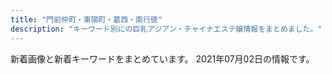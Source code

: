 ```yaml
---
title: "門前仲町・東陽町・葛西・南行徳"
description: "キーワード別にの巨乳アジアン・チャイナエステ嬢情報をまとめました。"
---
```


新着画像と新着キーワードをまとめています。
2021年07月02日の情報です。

<DmmAffiliateIns />
<KeywordTable
  shops={
    [
    {
        "url": "http://hi-msg.com/mi/",
        "station": "\u884c\u5fb3\u99c5",
        "keywords": {},
        "name": "\u7f8e",
        "img_links": [
            "http://hi-msg.com/mi/img/p-6.jpg",
            "http://hi-msg.com/mi/img/p-1.jpg",
            "http://hi-msg.com/mi/img/no.png",
            "http://hi-msg.com/mi/img/staff-list-top.jpg",
            "http://hi-msg.com/mi/img/p-3.jpg",
            "http://hi-msg.com/mi/img/p-8.jpg",
            "http://hi-msg.com/mi/img/p-00.jpg",
            "http://hi-msg.com/mi/img/botton.jpg",
            "http://hi-msg.com/mi/img/p-10.jpg",
            "http://hi-msg.com/mi/img/p-2.jpg",
            "http://hi-msg.com/mi/img/p-5.jpg",
            "http://hi-msg.com/mi/img/p-9.jpg",
            "http://hi-msg.com/mi/img/fla-1.jpg",
            "http://hi-msg.com/mi/img/fla.jpg",
            "http://hi-msg.com/mi/img/p-4.jpg",
            "http://hi-msg.com/mi/img/p-7.jpg",
            "http://hi-msg.com/mi/img/osirase_t.jpg"
        ]
    },
    {
        "url": "http://nymphe-est.net/",
        "name": "\u30a6\u30a4\u30f3\u30b0\uff5eUP",
        "keywords": {
            "E": 1,
            "86": 7,
            "D": 6
        },
        "img_links": [
            "http://nymphe-est.net/images/home.png",
            "http://nymphe-est.net/images/cg10.jpg",
            "http://nymphe-est.net/images/link.png",
            "http://nymphe-est.net/images/r2.jpg",
            "http://nymphe-est.net/images/clear.png",
            "http://nymphe-est.net/images/blog_002.png",
            "http://nymphe-est.net/images/r3.jpg",
            "http://nymphe-est.net/images/main-sp.jpg",
            "http://nymphe-est.net/images/friend.png",
            "http://nymphe-est.net/images/sys.jpg",
            "http://nymphe-est.net/images/cg11.jpg",
            "http://nymphe-est.net/images/info.png",
            "http://nymphe-est.net/images/cg01.jpg",
            "http://nymphe-est.net/images/cg02.jpg",
            "http://nymphe-est.net/images/home_002.png",
            "http://nymphe-est.net/images/gallery.png",
            "http://nymphe-est.net/images/esthe1.jpg",
            "http://nymphe-est.net/images/main1.jpg",
            "http://nymphe-est.net/images/cg12.jpg",
            "http://nymphe-est.net/images/staff.png",
            "http://nymphe-est.net/images/acc.jpg",
            "http://nymphe-est.net/images/main-sp1.jpg",
            "http://nymphe-est.net/images/esthe2.jpg",
            "http://nymphe-est.net/images/esthe3.jpg",
            "http://nymphe-est.net/images/r4.jpg",
            "http://nymphe-est.net/images/cg09.jpg",
            "http://nymphe-est.net/images/r1.jpg",
            "http://nymphe-est.net/images/cg13.jpg",
            "http://nymphe-est.net/images/header3.png"
        ],
        "station": "\u884c\u5fb3\u99c5"
    },
    {
        "img_links": [
            "http://gakuen.xyz.mn/images/g10.jpg",
            "http://gakuen.xyz.mn/photos/sites/71/2021/05/2021052120233061.jpeg",
            "http://gakuen.xyz.mn/images/g8.jpg",
            "http://gakuen.xyz.mn/photos/sites/71/2021/04/2021041917464125-e1618822013542.jpeg",
            "http://gakuen.xyz.mn/photos/sites/71/2019/12/2019121619230170.jpg",
            "http://gakuen.xyz.mn/images/pick.jpg",
            "http://gakuen.xyz.mn/photos/sites/71/2020/03/2020030915313184.jpeg",
            "http://gakuen.xyz.mn/images/top.jpg",
            "http://gakuen.xyz.mn/photos/sites/71/2021/06/2021060618102731.jpg",
            "http://gakuen.xyz.mn/images/s_cosplay.jpg",
            "http://gakuen.xyz.mn/photos/sites/71/2020/08/2020081616440837.jpg",
            "http://gakuen.xyz.mn/photos/sites/71/2019/11/2019111517040618.jpg",
            "http://gakuen.xyz.mn/photos/sites/71/2020/11/2020112517584561.jpg",
            "http://gakuen.xyz.mn/photos/sites/71/2021/04/2021041917552189.jpg",
            "http://gakuen.xyz.mn/photos/sites/71/2019/12/2019120817483319.jpg",
            "http://gakuen.xyz.mn/photos/sites/71/2020/03/2020032610084881.jpg",
            "http://gakuen.xyz.mn/photos/sites/71/2021/01/2021011516005173.jpeg",
            "http://gakuen.xyz.mn/photos/sites/71/2019/10/2019101811500268.jpg",
            "http://gakuen.xyz.mn/photos/sites/71/2020/02/2020022210241571.jpg",
            "http://gakuen.xyz.mn/photos/sites/71/2020/01/2020011015294716.jpg",
            "http://gakuen.xyz.mn/photos/sites/71/2020/12/2020122014304059.jpg",
            "http://gakuen.xyz.mn/photos/sites/71/2020/02/2020020317060366.jpg",
            "http://gakuen.xyz.mn/images/2.jpg",
            "http://gakuen.xyz.mn/photos/sites/71/2019/09/2019092719211544.jpg",
            "http://gakuen.xyz.mn/images/g16.jpg",
            "http://gakuen.xyz.mn/photos/sites/71/2020/11/2020111416130515.jpg",
            "http://gakuen.xyz.mn/images/s_staff.jpg",
            "http://gakuen.xyz.mn/images/info2.jpg",
            "http://gakuen.xyz.mn/photos/sites/71/2020/06/2020062110420119.jpg",
            "http://gakuen.xyz.mn/photos/sites/71/2020/02/2020022618290662.jpg",
            "http://gakuen.xyz.mn/images/g17.jpg",
            "http://gakuen.xyz.mn/photos/sites/71/2020/10/2020102412595563.jpg",
            "http://gakuen.xyz.mn/photos/sites/71/2021/06/2021060617433411-e1622969033729.jpeg",
            "http://gakuen.xyz.mn/photos/sites/71/2019/10/2019101811390877.jpg",
            "http://gakuen.xyz.mn/images/s_link.jpg",
            "http://gakuen.xyz.mn/photos/sites/71/2021/04/2021042719583960-e1619521127868.jpeg",
            "http://gakuen.xyz.mn/images/mobile.jpg",
            "http://gakuen.xyz.mn/photos/sites/71/2020/07/2020072818553775.jpg",
            "http://gakuen.xyz.mn/photos/sites/71/2021/04/2021042810263779.jpg",
            "http://gakuen.xyz.mn/photos/sites/71/2021/06/2021061518435565.jpg",
            "http://gakuen.xyz.mn/photos/sites/71/2021/04/2021040917371526.jpg",
            "http://gakuen.xyz.mn/images/g2.jpg",
            "http://gakuen.xyz.mn/photos/sites/71/2019/10/2019102420321841.jpg",
            "http://gakuen.xyz.mn/photos/sites/71/2021/05/2021050715571489.jpg",
            "http://gakuen.xyz.mn/photos/sites/71/2020/06/2020061015582330.jpg",
            "http://gakuen.xyz.mn/photos/sites/71/2020/02/2020021414323643.jpg",
            "http://gakuen.xyz.mn/photos/sites/71/2019/10/2019102816572380.jpg",
            "http://gakuen.xyz.mn/photos/sites/71/2019/09/2019092719211853.jpg",
            "http://gakuen.xyz.mn/images/news1.jpg",
            "http://gakuen.xyz.mn/photos/sites/71/2021/06/2021061517580135-e1623747490247.jpeg",
            "http://gakuen.xyz.mn/images/g7.jpg",
            "http://gakuen.xyz.mn/photos/sites/71/2021/04/2021040917343160.jpg",
            "http://gakuen.xyz.mn/images/info.jpg",
            "http://gakuen.xyz.mn/photos/sites/71/2021/07/202107022315331-e1625235368767.jpeg",
            "http://gakuen.xyz.mn/photos/sites/71/2019/10/2019102619491568-e1572086967266.jpeg",
            "http://gakuen.xyz.mn/images/1.jpg",
            "http://gakuen.xyz.mn/images/g13.jpg",
            "http://gakuen.xyz.mn/photos/sites/71/2020/09/2020092819121522.jpg",
            "http://gakuen.xyz.mn/images/g15.jpg",
            "http://gakuen.xyz.mn/photos/sites/71/2020/01/2020010713430218.jpg",
            "http://gakuen.xyz.mn/images/g3.jpg",
            "http://gakuen.xyz.mn/images/g1.jpg",
            "http://gakuen.xyz.mn/images/staff_bj3.jpg"
        ],
        "name": "\u884c\u5fb3\u5b66\u5712",
        "keywords": {
            "F": 6,
            "E": 4,
            "G": 4,
            "D": 4
        },
        "station": "\u884c\u5fb3\u99c5\u5357\u53e3",
        "url": "http://gakuen.xyz.mn/"
    },
    {
        "url": "http://arm-salon.com/",
        "keywords": {
            "C": 18
        },
        "station": "\u897f\u845b\u897f\u99c5\u5317\u53e3",
        "img_links": [
            "http://arm-salon.com/staff/yumi/01.jpg",
            "http://arm-salon.com/img/ttl_mobile.png",
            "http://arm-salon.com/staff/hana/01mb.jpg",
            "http://arm-salon.com/staff/yuna/01mb.jpg",
            "http://arm-salon.com/staff/yumi/01mb.jpg",
            "http://arm-salon.com/pic/top.png",
            "http://arm-salon.com/staff/sizuka/01mb.jpg",
            "http://arm-salon.com/staff/riri/01mb.jpg",
            "http://arm-salon.com/i/files/homeimg.jpg",
            "http://arm-salon.com/staff/mika/01.jpg",
            "http://arm-salon.com/pic/head.png",
            "http://arm-salon.com/img/att.png",
            "http://arm-salon.com/staff/riri/01.jpg",
            "http://arm-salon.com/staff/sayuri/01mb.jpg",
            "http://arm-salon.com/staff/momo/01.jpg",
            "http://arm-salon.com/staff/yuna/01.jpg",
            "http://arm-salon.com/staff/sizuka/01.jpg",
            "http://arm-salon.com/staff/kana/01mb.jpg",
            "http://arm-salon.com/img/ttl_staff.png",
            "http://arm-salon.com/staff/mika/01mb.jpg",
            "http://arm-salon.com/staff/sayuri/01.jpg",
            "http://arm-salon.com/staff/hana/01.jpg",
            "http://arm-salon.com/staff/momo/01mb.jpg",
            "http://arm-salon.com/staff/kana/01.jpg"
        ],
        "name": "\u68ee\u306e\u5bb6"
    },
    {
        "station": "\u845b\u897f\u99c5\u897f\u53e3",
        "url": "http://ran.xyz.mn/",
        "keywords": {},
        "name": "\u82b1\u6d77",
        "img_links": []
    },
    {
        "name": "\u967d\u3060\u307e\u308a",
        "keywords": {},
        "url": "https://fussahoney.work/",
        "station": "\u6728\u5834\u99c51\u756a\u51fa\u53e3",
        "img_links": [
            "https://fussahoney.work/_src/55644728/img20210424214526317949.jpg",
            "https://fussahoney.work/_src/55932106/cam-22.jpg",
            "https://fussahoney.work/_src/55644694/gallery4.jpg",
            "https://fussahoney.work/_src/55644652/slider4.png",
            "https://fussahoney.work/_src/55644710/gallery22.jpg",
            "https://fussahoney.work/_src/56520519/test.jpg",
            "https://fussahoney.work/_src/56876250/wechatimg162_20210609095858792.jpg",
            "https://fussahoney.work/_src/56512195/back.png",
            "https://fussahoney.work/_src/55644690/gallery2.jpg",
            "https://fussahoney.work/_src/55644688/gallery1.jpg",
            "https://fussahoney.work/_src/55644726/img20210424214526317949.jpg",
            "https://fussahoney.work/_src/56876254/wechatimg162_20210609095020070.jpg",
            "https://fussahoney.work/_src/55644730/img20210424214533972247.jpg",
            "https://fussahoney.work/_src/55644663/img20210424151308520968.jpg",
            "https://fussahoney.work/_src/55644643/navi_04.png",
            "https://fussahoney.work/_src/55644651/slider3.png",
            "https://fussahoney.work/_src/55644637/navi_01.png",
            "https://fussahoney.work/_src/55644737/img20210424215208455865.jpg",
            "https://fussahoney.work/_src/55644746/wechatimg453.jpg",
            "https://fussahoney.work/_src/55644731/img20210424214533972247.jpg",
            "https://fussahoney.work/_src/55644645/navi_05.png",
            "https://fussahoney.work/_src/55644770/index_08.png",
            "https://fussahoney.work/_src/55644659/img20210423214544782918.jpg",
            "https://fussahoney.work/_src/55644739/back.png",
            "https://fussahoney.work/_src/55644766/index_05.png",
            "https://fussahoney.work/_src/55644706/gallery-22.jpg",
            "https://fussahoney.work/_src/55647362/img20210425172639203334.png",
            "https://fussahoney.work/_src/55644649/slider1.png",
            "https://fussahoney.work/_src/55644743/wechatimg453.jpg",
            "https://fussahoney.work/_src/55644768/index_06.png",
            "https://fussahoney.work/_src/55644772/index_09.png",
            "https://fussahoney.work/_src/55644639/navi_02.png",
            "https://fussahoney.work/_src/56876258/wechatimg162_20210609095020070.jpg",
            "https://fussahoney.work/_src/55644650/slider2.png",
            "https://fussahoney.work/_src/55644736/img20210424215208455865.jpg",
            "https://fussahoney.work/_src/55644729/img20210424214526317949.jpg",
            "https://fussahoney.work/_src/55644658/img20210423214535183420.jpg",
            "https://fussahoney.work/_src/55644698/gallery6.jpg",
            "https://fussahoney.work/_src/55644641/navi_03.png",
            "https://fussahoney.work/_src/55644692/gallery3.jpg",
            "https://fussahoney.work/_src/56512190/wechatimg405_20210527131244185.jpg",
            "https://fussahoney.work/_src/55644676/img20210424195227478527.jpg",
            "https://fussahoney.work/_src/55644747/wechatimg453.jpg",
            "https://fussahoney.work/_src/55644721/back.png",
            "https://fussahoney.work/_src/55644715/back.png",
            "https://fussahoney.work/_src/55644653/slider5.png",
            "https://fussahoney.work/_src/55644727/img20210424214533972247.jpg",
            "https://fussahoney.work/_src/55644678/img20210424195339075333.jpg",
            "https://fussahoney.work/_src/55644685/back.png",
            "https://fussahoney.work/_src/56876260/back.png",
            "https://fussahoney.work/_src/55644774/img20210425125358226802.png",
            "https://fussahoney.work/_src/55644666/back.png",
            "https://fussahoney.work/_src/55644668/back.png",
            "https://fussahoney.work/_src/55644764/index_04.png",
            "https://fussahoney.work/_src/56512192/wechatimg405_20210527131244185.jpg",
            "https://fussahoney.work/_src/56876257/wechatimg162_20210609095020070.jpg",
            "https://fussahoney.work/_src/55644673/back.png",
            "https://fussahoney.work/_src/55644660/img20210423214551710442.jpg",
            "https://fussahoney.work/_src/55662126/bannner.png",
            "https://fussahoney.work/_src/55644733/img20210424215208455865.jpg",
            "https://fussahoney.work/_src/55644744/wechatimg453.jpg",
            "https://fussahoney.work/_src/55644708/gallery11.jpg",
            "https://fussahoney.work/_src/55644701/back.png",
            "https://fussahoney.work/_src/55644696/gallery5.jpg",
            "https://fussahoney.work/_src/55644734/img20210424215208455865.jpg",
            "https://fussahoney.work/_src/56876255/wechatimg162_20210609095020070.jpg",
            "https://fussahoney.work/_src/56512189/wechatimg405_20210527131244185.jpg",
            "https://fussahoney.work/_src/55932107/cam-2.jpg",
            "https://fussahoney.work/_src/55644704/gallery-21.jpg",
            "https://fussahoney.work/_src/55644749/back.png",
            "https://fussahoney.work/_src/55644680/wechatimg453.jpg",
            "https://fussahoney.work/_src/56512193/wechatimg405_20210527131244185.jpg",
            "https://fussahoney.work/_src/56876236/indexstaff.jpg"
        ]
    },
    {
        "station": "\u897f\u845b\u897f\u99c5\u5357\u53e3",
        "url": "http://treat-relax.com/",
        "keywords": {},
        "name": "\u5929\u4f7f\u306e\u5922",
        "img_links": [
            "http://treat-relax.com/staff/mei/02.jpg",
            "http://treat-relax.com/staff/momo/02.jpg",
            "http://treat-relax.com/css/staff/up.jpg",
            "http://treat-relax.com/css/nav/nav-004.jpg",
            "http://treat-relax.com/staff/ami/02.jpg",
            "http://treat-relax.com/staff/rumi/01.jpg",
            "http://treat-relax.com/staff/riri/02.jpg",
            "http://treat-relax.com/css/nav/nav-006.jpg",
            "http://treat-relax.com/css/tel01.png",
            "http://treat-relax.com/css/nav/nav-003.jpg",
            "http://treat-relax.com/staff/momo/01.jpg",
            "http://treat-relax.com/staff/riri/01.jpg",
            "http://treat-relax.com/staff/mei/01.jpg",
            "http://treat-relax.com/css/nav/nav-005.jpg",
            "http://treat-relax.com/css/nav/nav-002.jpg",
            "http://treat-relax.com/staff/haru/01.jpg",
            "http://treat-relax.com/staff/nana/01.jpg",
            "http://treat-relax.com/css/top-left02.jpg",
            "http://treat-relax.com/staff/ai/01.jpg",
            "http://treat-relax.com/css/nav/nav-001.jpg",
            "http://treat-relax.com/css/staff/new.jpg",
            "http://treat-relax.com/css/top-left0001.jpg",
            "http://treat-relax.com/staff/momo/03.jpg",
            "http://treat-relax.com/css/top02.jpg",
            "http://treat-relax.com/staff/ami/01.jpg"
        ]
    },
    {
        "name": "\u304d\u3089\u3089",
        "keywords": {
            "F": 4,
            "89": 4,
            "91": 4,
            "86": 4,
            "E": 4,
            "C": 4,
            "87": 20,
            "D": 12,
            "G": 8
        },
        "img_links": [
            "http://www.kirara.esturl.com/files/002-02.jpg",
            "http://www.kirara.esturl.com/files/005.jpg",
            "http://www.kirara.esturl.com/files/005-02.jpg",
            "http://www.kirara.esturl.com/images/pic_girl01.jpg",
            "http://www.kirara.esturl.com/files/001.jpg",
            "http://www.kirara.esturl.com/images/m1.jpg",
            "http://www.kirara.esturl.com/images/m4.jpg",
            "http://www.kirara.esturl.com/images/pagetop.png",
            "http://www.kirara.esturl.com/images/rsubt1.png",
            "http://www.kirara.esturl.com/images/rsubt7.png",
            "http://www.kirara.esturl.com/images/rsubt2.png",
            "http://www.kirara.esturl.com/images/top_sp_slider01.jpg",
            "http://www.kirara.esturl.com/files/008-02.jpg",
            "http://www.kirara.esturl.com/images/m2.jpg",
            "http://www.kirara.esturl.com/files/006-02.jpg",
            "http://www.kirara.esturl.com/images/m6.jpg",
            "http://www.kirara.esturl.com/files/003-02.jpg",
            "http://www.kirara.esturl.com/images/ico01.png",
            "http://www.kirara.esturl.com/files/007.jpg",
            "http://www.kirara.esturl.com/files/002.jpg",
            "http://www.kirara.esturl.com/files/001-02.jpg",
            "http://www.kirara.esturl.com/images/rsubt5.png",
            "http://www.kirara.esturl.com/files/003.jpg",
            "http://www.kirara.esturl.com/images/rsubt6.png",
            "http://www.kirara.esturl.com/images/rsubt3.png",
            "http://www.kirara.esturl.com/files/008.jpg",
            "http://www.kirara.esturl.com/images/m3.jpg",
            "http://www.kirara.esturl.com/files/004.jpg",
            "http://www.kirara.esturl.com/images/rsubt4.png",
            "http://www.kirara.esturl.com/files/006.jpg",
            "http://www.kirara.esturl.com/files/007-02.jpg",
            "http://www.kirara.esturl.com/files/004-02.jpg"
        ],
        "url": "http://www.kirara.esturl.com/",
        "station": "\u845b\u897f\u99c5\u4e2d\u592e\u53e3"
    },
    {
        "keywords": {
            "D": 10,
            "87": 8,
            "86": 2
        },
        "img_links": [
            "http://www.loveyou.esjp.info/images/news.jpg",
            "http://www.loveyou.esjp.info/files/005.jpg",
            "http://www.loveyou.esjp.info/files/005-02.jpg",
            "http://www.loveyou.esjp.info/files/001-02.jpg",
            "http://www.loveyou.esjp.info/files/002.jpg",
            "http://www.loveyou.esjp.info/files/004.jpg",
            "http://www.loveyou.esjp.info/files/004-02.jpg",
            "http://www.loveyou.esjp.info/files/002-02.jpg",
            "http://www.loveyou.esjp.info/files/003-02.jpg",
            "http://www.loveyou.esjp.info/images/top1.png",
            "http://www.loveyou.esjp.info/files/001.jpg",
            "http://www.loveyou.esjp.info/images/staff_s.png",
            "http://www.loveyou.esjp.info/files/003.jpg",
            "http://www.loveyou.esjp.info/images/link_s .png"
        ],
        "station": "\u9580\u524d\u4ef2\u753a\u99c54\u756a\u53e3",
        "name": "Love You",
        "url": "http://www.loveyou.esjp.info/"
    },
    {
        "name": "\u723d\u5065",
        "station": "\u845b\u897f\u99c5\u5357\u53e3",
        "img_links": [
            "http://www.styleone.cf/sk/room/images/room3.jpg",
            "http://www.styleone.cf/sk/wp-content/themes/800/picture/pic_girl02.jpg",
            "http://www.styleone.cf/sk/wp-content/themes/800/images/end.jpg",
            "http://www.styleone.cf/sk/wp-content/themes/800/picture/lb.png",
            "http://www.styleone.cf/sk/wp-content/themes/800/picture/bg_comend.jpg",
            "http://www.styleone.cf/sk/wp-content/themes/800/picture/tit_staff.jpg",
            "http://www.styleone.cf/sk/wp-content/themes/800/images/bg_comend.jpg",
            "http://www.styleone.cf/sk/wp-content/themes/800/picture/rb.png",
            "http://www.styleone.cf/sk/wp-content/themes/800/picture/tit_news.png",
            "http://www.styleone.cf/sk/room/images/room4.jpg",
            "http://www.styleone.cf/sk/wp-content/themes/800/picture/end.jpg",
            "http://www.styleone.cf/sk/wp-content/themes/800/picture/side_mobile.png",
            "http://www.styleone.cf/sk/room/images/room1.jpg",
            "http://www.styleone.cf/sk/room/images/room2.jpg",
            "http://www.styleone.cf/sk/wp-content/themes/800/images/border-bottom.png",
            "http://www.styleone.cf/sk/wp-content/themes/800/picture/border-bottom.png",
            "http://www.styleone.cf/sk/wp-content/themes/800/picture/girl.png",
            "http://www.styleone.cf/sk/wp-content/themes/800/picture/pic_girl03.jpg",
            "http://www.styleone.cf/sk/wp-content/themes/800/picture/pic_girl04.jpg",
            "http://www.styleone.cf/sk/wp-content/themes/800/picture/top.png",
            "http://www.styleone.cf/sk/wp-content/themes/800/picture/tit_pick.jpg",
            "http://www.styleone.cf/sk/wp-content/themes/800/picture/pic_girl01.jpg"
        ],
        "keywords": {
            "89": 1,
            "C": 9,
            "87": 1,
            "88": 1,
            "90": 1
        },
        "url": "http://www.styleone.cf/sk/"
    },
    {
        "keywords": {
            "87": 10,
            "D": 10,
            "86": 2,
            "C": 2
        },
        "name": "36\u2103",
        "img_links": [
            "http://www.36do.mensest.com/files/006.jpg",
            "http://www.36do.mensest.com/images/m-head01.jpg",
            "http://www.36do.mensest.com/photo_news/upimg/1543360bd77c543bc8_0.jpg",
            "http://www.36do.mensest.com/images/m-top003.jpg",
            "http://www.36do.mensest.com/images/call.png",
            "http://www.36do.mensest.com/files/003.jpg",
            "http://www.36do.mensest.com/photo_news/upimg/8698460cfeaabeeb29_0.jpg",
            "http://www.36do.mensest.com/images/foot01.jpg",
            "http://www.36do.mensest.com/files/002.jpg",
            "http://www.36do.mensest.com/files/005.jpg",
            "http://www.36do.mensest.com/files/001.jpg",
            "http://www.36do.mensest.com/files/007.jpg"
        ],
        "station": "\u6d66\u5b89\u99c5\u5357\u53e3",
        "url": "http://www.36do.mensest.com/"
    },
    {
        "img_links": [
            "http://fuen.iest.info/images/room1.jpg",
            "http://fuen.iest.info/images/themes/blue/s_staff.png",
            "http://fuen.iest.info/images/room4.jpg",
            "http://fuen.iest.info/photos/sites/2/2020/07/2020072110515940.jpg",
            "http://fuen.iest.info/images/themes/blue/s_pickup.png",
            "http://fuen.iest.info/photos/sites/2/2020/07/2020072110520164.jpg",
            "http://fuen.iest.info/images/themes/blue/s_ranking.png",
            "http://fuen.iest.info/photos/sites/2/2020/07/2020072110520042.jpg",
            "http://fuen.iest.info/images/themes/blue/mobile.jpg",
            "http://fuen.iest.info/images/themes/blue/s_zysx.png",
            "http://fuen.iest.info/photos/sites/2/2020/07/2020072110520047.jpg",
            "http://fuen.iest.info/photos/sites/2/2018/12/2018121714525583.jpg",
            "http://fuen.iest.info/images/themes/blue/no1.png",
            "http://fuen.iest.info/images/themes/blue/r3.jpg",
            "http://fuen.iest.info/images/themes/blue/s_news.png",
            "http://fuen.iest.info/images/room2.jpg",
            "http://fuen.iest.info/images/themes/blue/no2.png",
            "http://fuen.iest.info/images/themes/blue/s_link.png",
            "http://fuen.iest.info/images/themes/blue/s_newface.png",
            "http://fuen.iest.info/images/room3.jpg",
            "http://fuen.iest.info/photos/sites/2/2020/07/2020072110515835.jpg",
            "http://fuen.iest.info/images/themes/blue/line.png"
        ],
        "station": "\u845b\u897f\u99c5\u897f\u53e3",
        "url": "http://fuen.iest.info/",
        "name": "\u98a8\u7e01",
        "keywords": {
            "D": 18,
            "86": 6,
            "C": 27,
            "E": 12,
            "87": 6,
            "85": 12,
            "88": 6
        }
    },
    {
        "url": "http://cuorea-massage.work/",
        "name": "\u30af\u30aa\u30ec\u30a2",
        "keywords": {
            "87": 7,
            "E": 9,
            "88": 6,
            "85": 3,
            "86": 15,
            "D": 21,
            "C": 22
        },
        "img_links": [
            "http://cuorea-massage.work/img/st4.jpg",
            "http://cuorea-massage.work/img/sta19.jpg",
            "http://cuorea-massage.work/img/st24.jpg",
            "http://cuorea-massage.work/img/s24.jpg",
            "http://cuorea-massage.work/i/img/sta24.jpg",
            "http://cuorea-massage.work/i/img/nos.jpg",
            "http://cuorea-massage.work/img/fla-2.jpg",
            "http://cuorea-massage.work/img/st7.jpg",
            "http://cuorea-massage.work/img/s1.jpg",
            "http://cuorea-massage.work/i/img/sta17.jpg",
            "http://cuorea-massage.work/img/sta11.jpg",
            "http://cuorea-massage.work/img/m30.jpg",
            "http://cuorea-massage.work/i/img/sta19.jpg",
            "http://cuorea-massage.work/i/img/st21.jpg",
            "http://cuorea-massage.work/img/m50.jpg",
            "http://cuorea-massage.work/img/sta24.jpg",
            "http://cuorea-massage.work/img/st12.jpg",
            "http://cuorea-massage.work/img/s23.jpg",
            "http://cuorea-massage.work/img/sta23.jpg",
            "http://cuorea-massage.work/i/img/sta11.jpg",
            "http://cuorea-massage.work/img/sta22.jpg",
            "http://cuorea-massage.work/img/sta4.jpg",
            "http://cuorea-massage.work/img/st015.jpg",
            "http://cuorea-massage.work/i/img/sta16.jpg",
            "http://cuorea-massage.work/img/head.jpg",
            "http://cuorea-massage.work/img/m4.jpg",
            "http://cuorea-massage.work/img/m3.jpg",
            "http://cuorea-massage.work/i/img/sta22.jpg",
            "http://cuorea-massage.work/img/sta13.jpg",
            "http://cuorea-massage.work/img/fla.jpg",
            "http://cuorea-massage.work/img/s13.jpg",
            "http://cuorea-massage.work/i/img/sta1.jpg",
            "http://cuorea-massage.work/img/st21.jpg",
            "http://cuorea-massage.work/img/st1.jpg",
            "http://cuorea-massage.work/img/s22.jpg",
            "http://cuorea-massage.work/img/m60.jpg",
            "http://cuorea-massage.work/img/credit.jpg",
            "http://cuorea-massage.work/i/img/sta15.jpg",
            "http://cuorea-massage.work/i/img/sta7.jpg",
            "http://cuorea-massage.work/i/img/r3.jpg",
            "http://cuorea-massage.work/img/st22.jpg",
            "http://cuorea-massage.work/img/s4.jpg",
            "http://cuorea-massage.work/img/m20.jpg",
            "http://cuorea-massage.work/img/sta17.jpg",
            "http://cuorea-massage.work/img/s7.jpg",
            "http://cuorea-massage.work/img/nos.jpg",
            "http://cuorea-massage.work/img/s12.jpg",
            "http://cuorea-massage.work/img/botton.jpg",
            "http://cuorea-massage.work/img/s19.jpg",
            "http://cuorea-massage.work/i/img/sta12.jpg",
            "http://cuorea-massage.work/img/sta12.jpg",
            "http://cuorea-massage.work/i/img/paypay.jpg",
            "http://cuorea-massage.work/img/st13.jpg",
            "http://cuorea-massage.work/img/s11.jpg",
            "http://cuorea-massage.work/img/st23.jpg",
            "http://cuorea-massage.work/img/sta1.jpg",
            "http://cuorea-massage.work/img/sta16.jpg",
            "http://cuorea-massage.work/img/m40.jpg",
            "http://cuorea-massage.work/img/st16.jpg",
            "http://cuorea-massage.work/i/img/r2.jpg",
            "http://cuorea-massage.work/img/m1.jpg",
            "http://cuorea-massage.work/img/s21.jpg",
            "http://cuorea-massage.work/img/st17.jpg",
            "http://cuorea-massage.work/img/sta21.jpg",
            "http://cuorea-massage.work/img/m5.jpg",
            "http://cuorea-massage.work/img/sta15.jpg",
            "http://cuorea-massage.work/i/img/r1.jpg",
            "http://cuorea-massage.work/img/sta7.jpg",
            "http://cuorea-massage.work/img/st15.jpg",
            "http://cuorea-massage.work/img/m6.jpg",
            "http://cuorea-massage.work/img/st04.jpg",
            "http://cuorea-massage.work/img/st11.jpg",
            "http://cuorea-massage.work/img/m2.jpg",
            "http://cuorea-massage.work/img/s15.jpg",
            "http://cuorea-massage.work/i/img/sta21.jpg",
            "http://cuorea-massage.work/i/img/sta23.jpg",
            "http://cuorea-massage.work/i/img/sta4.jpg",
            "http://cuorea-massage.work/img/st19.jpg",
            "http://cuorea-massage.work/img/s16.jpg"
        ],
        "station": "\u6771\u967d\u753a\u99c54\u756a\u51fa\u53e3"
    },
    {
        "url": "http://supergirl-esthe.com/",
        "station": "\u6728\u5834\u99c54a\u51fa\u53e3",
        "img_links": [
            "http://supergirl-esthe.com/__admin/img_hp/bnr_pej.jpg",
            "http://supergirl-esthe.com/girl/1.jpg",
            "http://supergirl-esthe.com/__admin/img_hp/head_3_5661_1583820713910685.png",
            "http://supergirl-esthe.com/girl/2.jpg",
            "http://supergirl-esthe.com/__admin/img_hp/bnr_apt.jpg",
            "http://supergirl-esthe.com/girl/3.jpg",
            "http://supergirl-esthe.com/__admin/img_hp/head_1_5661_158381787632487.png",
            "http://supergirl-esthe.com/__admin/img_hp_editor/5661/images/concept.png",
            "http://supergirl-esthe.com/girl/5.jpg",
            "http://supergirl-esthe.com/girl/4.jpg"
        ],
        "keywords": {},
        "name": "Super Girl"
    },
    {
        "keywords": {},
        "station": "\u897f\u845b\u897f\u99c5\u5357\u53e3",
        "img_links": [],
        "name": "CUTE GIRLS",
        "url": "https://cg.uouono.com/"
    },
    {
        "station": "\u6728\u5834\u99c52\u756a\u51fa\u53e3",
        "url": "http://surtaop.xyz/",
        "img_links": [
            "http://surtaop.xyz/uploads/210317/1-21031GIF5M0.jpg",
            "http://surtaop.xyz/templets/default/picture/sm.jpg",
            "http://surtaop.xyz/uploads/210317/1-21031GIH3224.jpg",
            "http://surtaop.xyz/templets/default/picture/head1.jpg",
            "http://surtaop.xyz/templets/default/picture/concept.jpg",
            "http://surtaop.xyz/templets/default/picture/news.jpg",
            "http://surtaop.xyz/templets/default/picture/mobile.png",
            "http://surtaop.xyz/templets/default/picture/line.png",
            "http://surtaop.xyz/templets/default/picture/ta0.jpg",
            "http://surtaop.xyz/templets/default/picture/interior_t.png",
            "http://surtaop.xyz/uploads/210317/1-21031GI910535.jpg",
            "http://surtaop.xyz/uploads/210317/1-21031GIK35c.jpg",
            "http://surtaop.xyz/templets/default/picture/rec1.png",
            "http://surtaop.xyz/templets/default/picture/rec2.png",
            "http://surtaop.xyz/uploads/210317/1-21031GI550H3.jpg",
            "http://surtaop.xyz/uploads/210317/1-21031GIRI13.jpg",
            "http://surtaop.xyz/templets/default/picture/int2.png",
            "http://surtaop.xyz/templets/default/picture/sys1.png",
            "http://surtaop.xyz/templets/default/picture/staff_t.png",
            "http://surtaop.xyz/templets/default/picture/int3.png",
            "http://surtaop.xyz/templets/default/picture/int1.png",
            "http://surtaop.xyz/uploads/210317/1-21031GIPcZ.jpg"
        ],
        "keywords": {},
        "name": "\u7652\u3057\u306e\u5929\u4f7f"
    },
    {
        "station": "\u884c\u5fb3\u99c5\u5317\u53e3",
        "keywords": {},
        "name": "\u84ee\u82b1",
        "img_links": [
            "http://www.madonna.work/img/yuyu1.jpg",
            "http://www.madonna.work/img/mio1.jpg",
            "http://www.madonna.work/images/rec1.jpg",
            "http://www.madonna.work/images/sys2.jpg",
            "http://www.madonna.work/images/4.jpg",
            "http://www.madonna.work/images/tel.jpg",
            "http://www.madonna.work/images/3.jpg",
            "http://www.madonna.work/images/news.jpg",
            "http://www.madonna.work/images/head.jpg",
            "http://www.madonna.work/img/arisa1.jpg",
            "http://www.madonna.work/images/sys1.jpg",
            "http://www.madonna.work/images/staff_t.jpg",
            "http://www.madonna.work/images/mobile.jpg",
            "http://www.madonna.work/images/ac2.jpg",
            "http://www.madonna.work/img/aya1.jpg",
            "http://www.madonna.work/images/interior_t.jpg",
            "http://www.madonna.work/images/int1.jpg",
            "http://www.madonna.work/images/rec2.jpg",
            "http://www.madonna.work/images/sys3.jpg",
            "http://www.madonna.work/images/ac1.jpg",
            "http://www.madonna.work/images/int2.jpg",
            "http://www.madonna.work/images/2.jpg",
            "http://www.madonna.work/images/info.jpg",
            "http://www.madonna.work/images/1.jpg",
            "http://www.madonna.work/images/sys4.jpg"
        ],
        "url": "http://www.madonna.work/"
    },
    {
        "img_links": [
            "http://www.mens-royal.com/files/042-02.jpg",
            "http://www.mens-royal.com/images/top02.jpg",
            "http://www.mens-royal.com/images/link/koko_200x40.png",
            "http://www.mens-royal.com/images/room4.jpg",
            "http://www.mens-royal.com/images/top01.jpg",
            "http://www.mens-royal.com/files/073.jpg",
            "http://www.mens-royal.com/files/057-02.jpg",
            "http://www.mens-royal.com/images/nbj3.jpg",
            "http://www.mens-royal.com/files/063.jpg",
            "http://www.mens-royal.com/files/072-02.jpg",
            "http://www.mens-royal.com/files/067.jpg",
            "http://www.mens-royal.com/files/073-02.jpg",
            "http://www.mens-royal.com/images/girl-z1.jpg",
            "http://www.mens-royal.com/images/girl-z2.jpg",
            "http://www.mens-royal.com/images/room1.jpg",
            "http://www.mens-royal.com/files/042.jpg",
            "http://www.mens-royal.com/files/057.jpg",
            "http://www.mens-royal.com/files/063-02.jpg",
            "http://www.mens-royal.com/images/s_pick.png",
            "http://www.mens-royal.com/files/072.jpg",
            "http://www.mens-royal.com/images/room3.jpg",
            "http://www.mens-royal.com/images/s_staff.png",
            "http://www.mens-royal.com/images/mobile.jpg",
            "http://www.mens-royal.com/images/room2.jpg",
            "http://www.mens-royal.com/images/s_news.png",
            "http://www.mens-royal.com/images/s_mobile.png",
            "http://www.mens-royal.com/files/067-02.jpg",
            "http://www.mens-royal.com/images/s_link.png"
        ],
        "url": "http://www.mens-royal.com/",
        "keywords": {
            "88": 8,
            "87": 4,
            "D": 4,
            "E": 4,
            "C": 14,
            "F": 4
        },
        "station": "\u845b\u897f\u99c5\u897f\u53e3",
        "name": "Royal\uff5e\u30ed\u30a4\u30e4\u30eb\uff5e"
    },
    {
        "station": "\u845b\u897f\u99c5",
        "img_links": [
            "http://lavender01.com/wp-content/uploads/2021/06/1624793193993.jpg",
            "http://lavender01.com/wp-content/uploads/2018/07/321.jpg",
            "http://lavender01.com/wp-content/uploads/2018/02/2-2-330x493.jpg",
            "http://lavender01.com/wp-content/uploads/2020/11/44.jpg",
            "http://lavender01.com/wp-content/uploads/2018/02/m_gallery.png",
            "http://lavender01.com/wp-content/uploads/2018/02/m_therapist.png",
            "http://lavender01.com/wp-content/uploads/2021/04/1-1.jpg",
            "http://lavender01.com/wp-content/uploads/2021/06/1624457869024.jpg",
            "http://lavender01.com/wp-content/uploads/2020/06/1592467604091.jpg",
            "http://lavender01.com/wp-content/uploads/2020/11/22258963.jpg",
            "http://lavender01.com/wp-content/uploads/2018/02/1-2.jpg",
            "http://lavender01.com/wp-content/uploads/2018/02/3-2-330x493.jpg",
            "http://lavender01.com/wp-content/uploads/2021/04/DWuvcZgBWqc17Hi1619083396_1619083425.jpg",
            "http://lavender01.com/wp-content/uploads/2021/04/xsZVLMOBvlGslIP1619083232_1619083310.jpg",
            "http://lavender01.com/wp-content/uploads/2018/02/6.jpg",
            "http://lavender01.com/wp-content/uploads/2018/03/sys4.jpg",
            "http://lavender01.com/wp-content/uploads/2021/04/\u3042\u3042\u3042.jpg",
            "http://lavender01.com/wp-content/uploads/2018/02/5-2-330x493.jpg",
            "http://lavender01.com/wp-content/uploads/2020/11/33.jpg",
            "http://lavender01.com/wp-content/uploads/2018/02/qr.jpg",
            "http://lavender01.com/wp-content/uploads/2020/11/SSfYZs6CdoQYwW01606714654_1606714696.jpg",
            "http://lavender01.com/wp-content/uploads/2021/05/124578.jpg",
            "http://lavender01.com/wp-content/uploads/2018/02/m_top-1.png",
            "http://lavender01.com/wp-content/uploads/2018/02/2-2.jpg",
            "http://lavender01.com/wp-content/uploads/2020/11/1606713863690.jpg",
            "http://lavender01.com/wp-content/uploads/2018/02/5-2.jpg",
            "http://lavender01.com/wp-content/uploads/2020/06/1592451378714.jpg",
            "http://lavender01.com/wp-content/uploads/2021/04/KOjSytryBBdLu2v1619788573_1619788593.jpg",
            "http://lavender01.com/wp-content/uploads/2018/02/4-2.jpg",
            "http://lavender01.com/wp-content/uploads/2018/02/1-2-330x493.jpg",
            "http://lavender01.com/wp-content/plugins/wpfront-scroll-top/images/icons/103.png",
            "http://lavender01.com/wp-content/uploads/2018/02/3-2.jpg"
        ],
        "keywords": {
            "\u80f8": 1
        },
        "url": "http://lavender01.com/",
        "name": "Lavender \uff5e\u30e9\u30d9\u30f3\u30c0\u30fc\uff5e"
    },
    {
        "name": "momiyoshi",
        "station": "\u9580\u524d\u4ef2\u753a\u99c56\u756a\u51fa\u53e3",
        "img_links": [
            "http://www.momiyoshi.mesthe.com/images/icon_info.png",
            "http://www.momiyoshi.mesthe.com/files/012.jpg",
            "http://www.momiyoshi.mesthe.com/images/mainImg_sub2.jpg",
            "http://www.momiyoshi.mesthe.com/images/icon_tel.png",
            "http://www.momiyoshi.mesthe.com/files/013.jpg",
            "http://www.momiyoshi.mesthe.com/files/012-02.jpg",
            "http://www.momiyoshi.mesthe.com/images/btn2.png",
            "http://www.momiyoshi.mesthe.com/files/002-02.jpg",
            "http://www.momiyoshi.mesthe.com/files/008-02.jpg",
            "http://www.momiyoshi.mesthe.com/files/003.jpg",
            "http://www.momiyoshi.mesthe.com/files/013-02.jpg",
            "http://www.momiyoshi.mesthe.com/files/011.jpg",
            "http://www.momiyoshi.mesthe.com/files/008.jpg",
            "http://www.momiyoshi.mesthe.com/images/mainImg_sub.jpg",
            "http://www.momiyoshi.mesthe.com/files/005.jpg",
            "http://www.momiyoshi.mesthe.com/files/001-02.jpg",
            "http://www.momiyoshi.mesthe.com/files/004.jpg",
            "http://www.momiyoshi.mesthe.com/files/001.jpg",
            "http://www.momiyoshi.mesthe.com/files/003-02.jpg",
            "http://www.momiyoshi.mesthe.com/images/icon_top.png",
            "http://www.momiyoshi.mesthe.com/files/004-02.jpg",
            "http://www.momiyoshi.mesthe.com/files/011-02.jpg",
            "http://www.momiyoshi.mesthe.com/files/005-02.jpg",
            "http://www.momiyoshi.mesthe.com/images/icon_staff.png",
            "http://www.momiyoshi.mesthe.com/files/002.jpg"
        ],
        "url": "http://www.momiyoshi.mesthe.com/",
        "keywords": {
            "D": 24,
            "86": 12,
            "87": 16,
            "85": 8,
            "C": 12
        }
    },
    {
        "station": "\u884c\u5fb3\u99c5",
        "name": "Love Forever",
        "url": "https://love-forever.ests.jp/",
        "keywords": {
            "89": 10,
            "E": 1,
            "D": 3,
            "84": 20,
            "86": 10
        },
        "img_links": [
            "https://love-forever.ests.jp/photos/17/8156/202105/2105191931219208.jpeg",
            "https://love-forever.ests.jp/photos/17/8156/202105/2105191f2294052.jpeg",
            "https://love-forever.ests.jp/photos/17/8156/202105/210519193132uj.jpeg",
            "https://love-forever.ests.jp/photos/17/8156/202105/2105191f1332238.jpeg",
            "https://love-forever.ests.jp/themes/love-forever.ests.jp/template/assets/images/bg_bottom01.jpg",
            "https://love-forever.ests.jp/photos/17/8156/202105/2105191f3232u0.jpeg",
            "https://love-forever.ests.jp/themes/love-forever.ests.jp/template/assets/images/bg_bottom02.jpg",
            "https://love-forever.ests.jp/photos/17/8156/202105/210519105403p59.png",
            "https://love-forever.ests.jp/photos/17/8156/202105/2105191a95110q.jpeg",
            "https://file.jp-navi.info/17/8156/202105/2105191f2211448.jpeg",
            "https://love-forever.ests.jp/photos/17/8156/202105/210519200u222k.jpeg",
            "https://file.jp-navi.info/17/8156/202105/2105191f124j09.jpeg",
            "https://assets.jp-navi.info/images/images/es-thumbnail.png",
            "https://love-forever.ests.jp/photos/17/8156/202105/210519200uuj3.jpeg",
            "https://love-forever.ests.jp/photos/17/8156/202105/2105201045461049.png",
            "https://file.jp-navi.info/17/8156/202105/2105191f3232u0.jpeg",
            "https://love-forever.ests.jp/photos/17/8156/202105/2105191f0015163.jpeg",
            "https://love-forever.ests.jp/photos/17/8156/202105/2105191f332ql.jpeg",
            "https://love-forever.ests.jp/photos/17/8156/202105/210519200z43u8.jpeg",
            "https://love-forever.ests.jp/themes/love-forever.ests.jp/template/assets/images/bg_bottom04.jpg",
            "https://file.jp-navi.info/17/8156/202105/2105191a95110q.jpeg",
            "https://love-forever.ests.jp/photos/17/8156/202105/210519200t5e23.jpeg",
            "https://love-forever.ests.jp/themes/love-forever.ests.jp/template/assets/images/bg_bottom03.jpg",
            "https://love-forever.ests.jp/photos/17/8156/202105/2105191f124j09.jpeg",
            "https://love-forever.ests.jp/photos/17/8156/202105/2105191f2211448.jpeg"
        ]
    },
    {
        "url": "http://www.lover.iesjp.com/",
        "keywords": {
            "86": 6,
            "C": 6,
            "D": 24,
            "87": 24
        },
        "name": "\u897f\u74dc -\u30b9\u30a4\u30ab-",
        "station": "\u9580\u524d\u4ef2\u753a\u99c56\u756a\u51fa\u53e3",
        "img_links": [
            "http://www.lover.iesjp.com/images/top.jpg",
            "http://www.lover.iesjp.com/files/002-02.jpg",
            "http://www.lover.iesjp.com/images/maining.jpg",
            "http://www.lover.iesjp.com/files/006-03.jpg",
            "http://www.lover.iesjp.com/images/sp_top.jpg",
            "http://www.lover.iesjp.com/files/002.jpg",
            "http://www.lover.iesjp.com/images/tit_therapist.png",
            "http://www.lover.iesjp.com/files/005-02.jpg",
            "http://www.lover.iesjp.com/files/005-03.jpg",
            "http://www.lover.iesjp.com/files/005.jpg",
            "http://www.lover.iesjp.com/files/006-02.jpg",
            "http://www.lover.iesjp.com/files/004-02.jpg",
            "http://www.lover.iesjp.com/files/004.jpg",
            "http://www.lover.iesjp.com/photo_news/upimg/8580560cc4a6662c7f_0.jpg",
            "http://www.lover.iesjp.com/files/006.jpg",
            "http://www.lover.iesjp.com/files/002-03.jpg",
            "http://www.lover.iesjp.com/files/001-03.jpg",
            "http://www.lover.iesjp.com/images/sp_tit_therapist.png",
            "http://www.lover.iesjp.com/files/004-03.jpg",
            "http://www.lover.iesjp.com/images/tit_new.png",
            "http://www.lover.iesjp.com/images/img_tel.png",
            "http://www.lover.iesjp.com/files/001-02.jpg",
            "http://www.lover.iesjp.com/files/001.jpg",
            "http://www.lover.iesjp.com/images/sp_tit_new.png"
        ]
    },
    {
        "img_links": [
            "http://www.es-orion.click/img/erin.jpg",
            "http://www.es-orion.click/images/2.jpg",
            "http://www.es-orion.click/img/sayaka2.jpg",
            "http://www.es-orion.click/img/serina1.jpg",
            "http://www.es-orion.click/images/4.jpg",
            "http://www.es-orion.click/images/ta.jpg",
            "http://www.es-orion.click/img/ami.jpg",
            "http://www.es-orion.click/images/staff_t.jpg",
            "http://www.es-orion.click/img/naomi1.jpg",
            "http://www.es-orion.click/img/suzu.jpg",
            "http://www.es-orion.click/img/kaori1.jpg",
            "http://www.es-orion.click/img/mayu1.jpg",
            "http://www.es-orion.click/images/sys1.jpg",
            "http://www.es-orion.click/img/hikari.jpg",
            "http://www.es-orion.click/img/rin1.jpg",
            "http://www.es-orion.click/img/yuyu1.jpg",
            "http://www.es-orion.click/images/rem.jpg",
            "http://www.es-orion.click/img/miwa.jpg",
            "http://www.es-orion.click/img/sayaka.jpg",
            "http://www.es-orion.click/images/interior_t.jpg",
            "http://www.es-orion.click/img/naomi.jpg",
            "http://www.es-orion.click/img/urara1.jpg",
            "http://www.es-orion.click/images/int1.jpg",
            "http://www.es-orion.click/images/tel.jpg",
            "http://www.es-orion.click/images/info.jpg",
            "http://www.es-orion.click/img/emili1.jpg",
            "http://www.es-orion.click/images/line.png",
            "http://www.es-orion.click/img/mayu.jpg",
            "http://www.es-orion.click/img/suzu1.jpg",
            "http://www.es-orion.click/images/3.jpg",
            "http://www.es-orion.click/images/int2.jpg",
            "http://www.es-orion.click/img/runa.jpg",
            "http://www.es-orion.click/img/momoko1.jpg",
            "http://www.es-orion.click/img/miwa1.jpg",
            "http://www.es-orion.click/img/runa1.jpg",
            "http://www.es-orion.click/img/momoko.jpg",
            "http://www.es-orion.click/img/natu1.jpg",
            "http://www.es-orion.click/img/rin.jpg",
            "http://www.es-orion.click/images/news.jpg",
            "http://www.es-orion.click/img/hikari1.jpg",
            "http://www.es-orion.click/images/1.jpg",
            "http://www.es-orion.click/img/natu.jpg",
            "http://www.es-orion.click/images/ac1.jpg",
            "http://www.es-orion.click/img/erin1.jpg",
            "http://www.es-orion.click/images/head.jpg",
            "http://www.es-orion.click/img/kaori.jpg",
            "http://www.es-orion.click/img/emili.jpg",
            "http://www.es-orion.click/img/urara.jpg",
            "http://www.es-orion.click/images/mobile.jpg",
            "http://www.es-orion.click/img/yuyu.jpg",
            "http://www.es-orion.click/img/sayaka1.jpg",
            "http://www.es-orion.click/img/ami1.jpg",
            "http://www.es-orion.click/img/serina.jpg"
        ],
        "url": "http://www.es-orion.click/",
        "station": "\u9580\u524d\u4ef2\u753a\u99c55\u756a\u51fa\u53e3",
        "name": "\u30aa\u30ea\u30aa\u30f3",
        "keywords": {}
    },
    {
        "url": "http://iyasinote.xyz/",
        "img_links": [
            "http://iyasinote.xyz/_src/20272590/x1.png",
            "http://iyasinote.xyz/_src/20272570/dscf1336.jpg",
            "http://iyasinote.xyz/_src/20272602/sign.png",
            "http://iyasinote.xyz/_src/20272626/sign.png",
            "http://iyasinote.xyz/_src/20850017/point_blur_jan142021_151523.jpg",
            "http://iyasinote.xyz/_src/20272573/b1.png",
            "http://iyasinote.xyz/_src/20272608/back.png",
            "http://iyasinote.xyz/_src/21196925/img20180526163006762357.jpg",
            "http://iyasinote.xyz/_src/20272567/sign.png",
            "http://iyasinote.xyz/_src/20272636/back.png",
            "http://iyasinote.xyz/_src/20272631/x3.png",
            "http://iyasinote.xyz/_src/20272581/sign.png",
            "http://iyasinote.xyz/_src/20272583/tel.png",
            "http://iyasinote.xyz/_src/20272668/info1.png",
            "http://iyasinote.xyz/_src/20272588/sign.png",
            "http://iyasinote.xyz/_src/23776260/img20190220201540841954_20210421120550484.jpg",
            "http://iyasinote.xyz/_src/20272643/index_09.png",
            "http://iyasinote.xyz/_src/20272644/wechatimg568.jpg",
            "http://iyasinote.xyz/_src/20272571/img20160403102850637767.jpg",
            "http://iyasinote.xyz/_src/20272642/index_08.png",
            "http://iyasinote.xyz/_src/20272614/x1.png",
            "http://iyasinote.xyz/_src/20850006/wechatimg568.jpg",
            "http://iyasinote.xyz/_src/20272578/b1.png",
            "http://iyasinote.xyz/_src/20272594/x3.png",
            "http://iyasinote.xyz/_src/20272665/img20160204005259325917.jpg",
            "http://iyasinote.xyz/_src/20272640/index_05.png",
            "http://iyasinote.xyz/_src/20850011/s2.jpg",
            "http://iyasinote.xyz/_src/20272575/sign.png",
            "http://iyasinote.xyz/_src/32108882/img20190623174539069990.jpg",
            "http://iyasinote.xyz/_src/20272639/index_04.png",
            "http://iyasinote.xyz/_src/20272623/back.png",
            "http://iyasinote.xyz/_src/20272641/index_11.png",
            "http://iyasinote.xyz/_src/20272684/s2.jpg",
            "http://iyasinote.xyz/_src/20272584/tel.png",
            "http://iyasinote.xyz/_src/20272585/back.png",
            "http://iyasinote.xyz/_src/20272628/x1.png",
            "http://iyasinote.xyz/_src/20272568/img20151209023726260995.jpg",
            "http://iyasinote.xyz/_src/20272683/point_blur_jan142021_151523.jpg",
            "http://iyasinote.xyz/_src/20272599/back.png",
            "http://iyasinote.xyz/_src/20272569/_x1m6343.jpg",
            "http://iyasinote.xyz/_src/20272618/x3.png",
            "http://iyasinote.xyz/_src/23776259/img20190220201540841954_20210421120550484.jpg",
            "http://iyasinote.xyz/_src/20272612/sign.png"
        ],
        "station": "\u6728\u5834\u99c5A4\u51fa\u53e3",
        "keywords": {},
        "name": "\u30ea\u30d5\u30ec\u30c3\u30b7\u30e5"
    },
    {
        "name": "Pussy Cat",
        "keywords": {
            "87": 20,
            "86": 40,
            "E": 16,
            "85": 24,
            "88": 16,
            "C": 34,
            "82": 5,
            "D": 55
        },
        "station": "\u884c\u5fb3\u99c5",
        "img_links": [
            "http://www.pussycat.esjoho.com/images/b-tel.png",
            "http://www.pussycat.esjoho.com/photo_news/upimg/312165e12adadc0638_0.jpg",
            "http://www.pussycat.esjoho.com/photo_news/upimg/14404609e34daec506_1.jpg",
            "http://www.pussycat.esjoho.com/photo_news/upimg/787045c8b54142c99d_0.jpg",
            "http://www.pussycat.esjoho.com/files/013.jpg",
            "http://www.pussycat.esjoho.com/files/021.jpg",
            "http://www.pussycat.esjoho.com/photo_news/upimg/943465c38225f78a78_0.jpg",
            "http://www.pussycat.esjoho.com/files/039.jpg",
            "http://www.pussycat.esjoho.com/files/047.jpg",
            "http://www.pussycat.esjoho.com/photo_news/upimg/50003604f11c6021a3_0.jpg",
            "http://www.pussycat.esjoho.com/files/012-02.jpg",
            "http://www.pussycat.esjoho.com/photo_news/upimg/739045f97e90e854d5_0.jpg",
            "http://www.pussycat.esjoho.com/photo_news/upimg/796335c3324299839a_0.jpg",
            "http://www.pussycat.esjoho.com/files/011.jpg",
            "http://www.pussycat.esjoho.com/files/041-02.jpg",
            "http://www.pussycat.esjoho.com/images/slider-img002.jpg",
            "http://www.pussycat.esjoho.com/photo_news/upimg/877905d08471b23032_0.jpg",
            "http://www.pussycat.esjoho.com/files/045.jpg",
            "http://www.pussycat.esjoho.com/files/013-03.jpg",
            "http://www.pussycat.esjoho.com/photo_news/upimg/955745e5735b0ad897_0.jpg",
            "http://www.pussycat.esjoho.com/photo_news/upimg/738215f5076539165d_0.jpg",
            "http://www.pussycat.esjoho.com/images/m3.jpg",
            "http://www.pussycat.esjoho.com/photo_news/upimg/646585db681550282a_0.jpg",
            "http://www.pussycat.esjoho.com/photo_news/upimg/539325db2737770376_0.jpg",
            "http://www.pussycat.esjoho.com/images/m6.jpg",
            "http://www.pussycat.esjoho.com/files/014-02.jpg",
            "http://www.pussycat.esjoho.com/photo_news/upimg/904465b6c0c62502fb_0.jpg",
            "http://www.pussycat.esjoho.com/files/022.jpg",
            "http://www.pussycat.esjoho.com/photo_news/upimg/793885bb1ce8539488_0.jpg",
            "http://www.pussycat.esjoho.com/photo_news/upimg/831555c0f56a6077d2_1.jpg",
            "http://www.pussycat.esjoho.com/files/028-03.jpg",
            "http://www.pussycat.esjoho.com/files/041.jpg",
            "http://www.pussycat.esjoho.com/files/015.jpg",
            "http://www.pussycat.esjoho.com/images/rsubt3.png",
            "http://www.pussycat.esjoho.com/photo_news/upimg/831555c0f56a6077d2_0.jpg",
            "http://www.pussycat.esjoho.com/images/esthe1.jpg",
            "http://www.pussycat.esjoho.com/files/041-03.jpg",
            "http://www.pussycat.esjoho.com/files/022-03.jpg",
            "http://www.pussycat.esjoho.com/photo_news/upimg/336315ba0d3aaaff3b_0.jpg",
            "http://www.pussycat.esjoho.com/files/038-03.jpg",
            "http://www.pussycat.esjoho.com/photo_news/upimg/527315e31414915ded_1.jpg",
            "http://www.pussycat.esjoho.com/photo_news/upimg/287875b8345a0f195d_0.jpg",
            "http://www.pussycat.esjoho.com/images/m2.jpg",
            "http://www.pussycat.esjoho.com/files/045-03.jpg",
            "http://www.pussycat.esjoho.com/files/038.jpg",
            "http://www.pussycat.esjoho.com/photo_news/upimg/267825fe2ffc12c39d_0.jpg",
            "http://www.pussycat.esjoho.com/files/024-02.jpg",
            "http://www.pussycat.esjoho.com/files/016-02.jpg",
            "http://www.pussycat.esjoho.com/files/015-03.jpg",
            "http://www.pussycat.esjoho.com/photo_news/upimg/759985c3c5c332d36e_0.jpg",
            "http://www.pussycat.esjoho.com/photo_news/upimg/14404609e34daec506_0.jpg",
            "http://www.pussycat.esjoho.com/files/028.jpg",
            "http://www.pussycat.esjoho.com/files/017-03.jpg",
            "http://www.pussycat.esjoho.com/photo_news/upimg/698175c8b541154864_0.jpg",
            "http://www.pussycat.esjoho.com/files/013-02.jpg",
            "http://www.pussycat.esjoho.com/images/m1.jpg",
            "http://www.pussycat.esjoho.com/photo_news/upimg/924275fc7211843872_0.jpg",
            "http://www.pussycat.esjoho.com/files/021-02.jpg",
            "http://www.pussycat.esjoho.com/files/017.jpg",
            "http://www.pussycat.esjoho.com/files/042-03.jpg",
            "http://www.pussycat.esjoho.com/photo_news/upimg/440565e16a8a498ba0_0.jpg",
            "http://www.pussycat.esjoho.com/files/045-02.jpg",
            "http://www.pussycat.esjoho.com/files/042.jpg",
            "http://www.pussycat.esjoho.com/files/010.jpg",
            "http://www.pussycat.esjoho.com/files/024.jpg",
            "http://www.pussycat.esjoho.com/photo_news/upimg/955745e5735b0ad897_1.jpg",
            "http://www.pussycat.esjoho.com/photo_news/upimg/764145ff82dd89bbf9_0.jpg",
            "http://www.pussycat.esjoho.com/images/rsubt1.png",
            "http://www.pussycat.esjoho.com/photo_news/upimg/698295d75fbe2cd885_0.jpg",
            "http://www.pussycat.esjoho.com/photo_news/upimg/588496059ae5e97040_0.jpg",
            "http://www.pussycat.esjoho.com/photo_news/upimg/7851160af5aaf5923e_0.jpg",
            "http://www.pussycat.esjoho.com/files/014.jpg",
            "http://www.pussycat.esjoho.com/files/012.jpg",
            "http://www.pussycat.esjoho.com/files/018.jpg",
            "http://www.pussycat.esjoho.com/images/rsubt2.png",
            "http://www.pussycat.esjoho.com/images/esthe2.jpg",
            "http://www.pussycat.esjoho.com/images/slider-img001.jpg",
            "http://www.pussycat.esjoho.com/photo_news/upimg/194565b4308eccaf74_0.jpg",
            "http://www.pussycat.esjoho.com/files/039-03.jpg",
            "http://www.pussycat.esjoho.com/photo_news/upimg/442605d3f99cdb9471_0.jpg",
            "http://www.pussycat.esjoho.com/images/rsubt6.png",
            "http://www.pussycat.esjoho.com/files/038-02.jpg",
            "http://www.pussycat.esjoho.com/files/018-03.jpg",
            "http://www.pussycat.esjoho.com/files/018-02.jpg",
            "http://www.pussycat.esjoho.com/photo_news/upimg/6893260950ddb87f5c_0.jpg",
            "http://www.pussycat.esjoho.com/images/rsubt5.png",
            "http://www.pussycat.esjoho.com/photo_news/upimg/810955b1a46afe8052_0.jpg",
            "http://www.pussycat.esjoho.com/files/010-03.jpg",
            "http://www.pussycat.esjoho.com/files/010-02.jpg",
            "http://www.pussycat.esjoho.com/files/042-02.jpg",
            "http://www.pussycat.esjoho.com/files/012-03.jpg",
            "http://www.pussycat.esjoho.com/photo_news/upimg/556035b3207e240b54_0.jpg",
            "http://www.pussycat.esjoho.com/images/m4.jpg",
            "http://www.pussycat.esjoho.com/photo_news/upimg/890295b1f7ebb0b15a_1.jpg",
            "http://www.pussycat.esjoho.com/photo_news/upimg/228465ef03565baeb2_0.jpg",
            "http://www.pussycat.esjoho.com/images/esthe3.jpg",
            "http://www.pussycat.esjoho.com/photo_news/upimg/527315e31414915ded_0.jpg",
            "http://www.pussycat.esjoho.com/files/015-02.jpg",
            "http://www.pussycat.esjoho.com/files/028-02.jpg",
            "http://www.pussycat.esjoho.com/images/b-online.png",
            "http://www.pussycat.esjoho.com/photo_news/upimg/819355b87bfb3e4692_0.jpg",
            "http://www.pussycat.esjoho.com/images/tel2.png",
            "http://www.pussycat.esjoho.com/files/017-02.jpg",
            "http://www.pussycat.esjoho.com/images/rsubt7.png",
            "http://www.pussycat.esjoho.com/photo_news/upimg/920375fd9d44baad7f_0.jpg",
            "http://www.pussycat.esjoho.com/files/024-03.jpg",
            "http://www.pussycat.esjoho.com/files/021-03.jpg",
            "http://www.pussycat.esjoho.com/files/039-02.jpg",
            "http://www.pussycat.esjoho.com/photo_news/upimg/20230606aa9f5b1af9_0.jpg",
            "http://www.pussycat.esjoho.com/files/016-03.jpg",
            "http://www.pussycat.esjoho.com/files/011-02.jpg",
            "http://www.pussycat.esjoho.com/files/016.jpg",
            "http://www.pussycat.esjoho.com/files/047-03.jpg",
            "http://www.pussycat.esjoho.com/images/rsubt4.png",
            "http://www.pussycat.esjoho.com/files/014-03.jpg",
            "http://www.pussycat.esjoho.com/photo_news/upimg/3574260b8979b0d4d2_0.jpg",
            "http://www.pussycat.esjoho.com/photo_news/upimg/828135e4b6e272dcc3_0.jpg",
            "http://www.pussycat.esjoho.com/photo_news/upimg/267825fe2ffc12c39d_1.jpg",
            "http://www.pussycat.esjoho.com/files/047-02.jpg",
            "http://www.pussycat.esjoho.com/files/011-03.jpg",
            "http://www.pussycat.esjoho.com/files/022-02.jpg",
            "http://www.pussycat.esjoho.com/photo_news/upimg/510715f1e53af03bef_0.jpg"
        ],
        "url": "http://www.pussycat.esjoho.com/"
    },
    {
        "station": "\u7be0\u5d0e\u99c5\u897f\u53e3",
        "name": "MINAEN",
        "url": "https://277025115.wixsite.com/mysite-1/",
        "img_links": [
            "https://static.wixstatic.com/media/0e987e_66dae9fff67a4a7a8ae0dc9e20f796f8~mv2.png",
            "https://static.wixstatic.com/media/0e987e_1679ce0bb843404cba048e3d4a181a6c~mv2_d_2207_3225_s_2.jpg",
            "https://static.wixstatic.com/media/0e987e_4eea8036a1684d93b818072fe6423fa4~mv2.jpg",
            "https://static.wixstatic.com/media/41d000_8ebb7d13d81ea4139c54644b997e8076.png",
            "https://static.wixstatic.com/media/0e987e_a1b224f50322408086988edc5198b273~mv2.jpg",
            "https://static.wixstatic.com/media/0e987e_1b192f7e81e74112b0226c8e6a717c8f~mv2.jpg",
            "https://static.wixstatic.com/media/0e987e_cfdd0d64f4194102b1b5e79b9f13ab93~mv2_d_3225_2419_s_4_2.jpg",
            "https://static.wixstatic.com/media/0e987e_04865866db29405f837253bbbb514370~mv2.jpg",
            "https://static.wixstatic.com/media/0e987e_f81114d4a5824d15974d25ecb4b8bdf0~mv2.png",
            "https://static.wixstatic.com/media/1fd55af04cc9e233f6ca4e29b72ebb00.png",
            "https://static.wixstatic.com/media/0e987e_88bebfebb7174ba7b6cbf72e7d9319e7~mv2.jpeg"
        ],
        "keywords": {
            "\u4e73": 1
        }
    },
    {
        "url": "http://www.iyashinomori.mensest.com/",
        "station": "\u845b\u897f\u99c5\u5730\u4e0b\u9244\u535a\u7269\u9928\u53e3",
        "keywords": {
            "88": 6,
            "87": 48,
            "D": 30,
            "\u30bb\u30af\u30b7\u30fc": 3,
            "C": 18,
            "G": 12,
            "E": 6,
            "83": 6,
            "89": 6
        },
        "name": "\u7652\u3057\u306e\u68ee",
        "img_links": [
            "http://www.iyashinomori.mensest.com/images/side_link02.png",
            "http://www.iyashinomori.mensest.com/files/005-02.jpg",
            "http://www.iyashinomori.mensest.com/files/011-02.jpg",
            "http://www.iyashinomori.mensest.com/files/006-02.jpg",
            "http://www.iyashinomori.mensest.com/files/008-02.jpg",
            "http://www.iyashinomori.mensest.com/files/005.jpg",
            "http://www.iyashinomori.mensest.com/files/002.jpg",
            "http://www.iyashinomori.mensest.com/photo_news/upimg/2515360b4971d57d41_0.jpg",
            "http://www.iyashinomori.mensest.com/images/shop/shop02.jpg",
            "http://www.iyashinomori.mensest.com/images/sw_tel.png",
            "http://www.iyashinomori.mensest.com/images/shop/shop01.jpg",
            "http://www.iyashinomori.mensest.com/files/001.jpg",
            "http://www.iyashinomori.mensest.com/images/sw_home.png",
            "http://www.iyashinomori.mensest.com/files/003.jpg",
            "http://www.iyashinomori.mensest.com/images/sp_btn_tel.png",
            "http://www.iyashinomori.mensest.com/files/007-02.jpg",
            "http://www.iyashinomori.mensest.com/images/shop/shop04.jpg",
            "http://www.iyashinomori.mensest.com/images/side_link03.png",
            "http://www.iyashinomori.mensest.com/images/mainimg01.png",
            "http://www.iyashinomori.mensest.com/files/010.jpg",
            "http://www.iyashinomori.mensest.com/files/007.jpg",
            "http://www.iyashinomori.mensest.com/photo_news/upimg/7839460d98a94d5e26_0.jpg",
            "http://www.iyashinomori.mensest.com/files/001-02.jpg",
            "http://www.iyashinomori.mensest.com/files/004-02.jpg",
            "http://www.iyashinomori.mensest.com/files/009.jpg",
            "http://www.iyashinomori.mensest.com/files/006.jpg",
            "http://www.iyashinomori.mensest.com/images/shop/shop03.jpg",
            "http://www.iyashinomori.mensest.com/photo_news/upimg/3782460cc25d966610_0.jpg",
            "http://www.iyashinomori.mensest.com/files/008.jpg",
            "http://www.iyashinomori.mensest.com/images/mainimg01_sp.png",
            "http://www.iyashinomori.mensest.com/images/side_link01.png",
            "http://www.iyashinomori.mensest.com/files/002-02.jpg",
            "http://www.iyashinomori.mensest.com/files/010-02.jpg",
            "http://www.iyashinomori.mensest.com/files/003-02.jpg",
            "http://www.iyashinomori.mensest.com/files/009-02.jpg",
            "http://www.iyashinomori.mensest.com/files/011.jpg",
            "http://www.iyashinomori.mensest.com/files/004.jpg",
            "http://www.iyashinomori.mensest.com/images/sp_btn_interior.png"
        ]
    },
    {
        "name": "\u685c",
        "station": "\u897f\u845b\u897f\u99c5\u5357\u53e3",
        "keywords": {
            "C": 11
        },
        "img_links": [
            "http://sakura-est.xyz/images/r01.jpg",
            "http://sakura-est.xyz/images/r04.jpg",
            "http://sakura-est.xyz/images/mobile.png",
            "http://sakura-est.xyz/images/tite-staff.png",
            "http://eskk.sakura-est.xyz/uploads//g4.jpg",
            "http://sakura-est.xyz/images/r02.jpg",
            "http://eskk.sakura-est.xyz/uploads//g1-225x300.jpg",
            "http://sakura-est.xyz/images/g0.jpg",
            "http://eskk.sakura-est.xyz/uploads//g5-225x300.jpg",
            "http://sakura-est.xyz/images/r03.jpg",
            "http://eskk.sakura-est.xyz/uploads//g2-225x300.jpg",
            "http://sakura-est.xyz/images/pickt.png",
            "http://sakura-est.xyz/images/gat.png",
            "http://sakura-est.xyz/images/newt.png"
        ],
        "url": "http://sakura-est.xyz/"
    },
    {
        "img_links": [
            "http://blue-est.xyz/images/momo.jpg",
            "http://blue-est.xyz/images/ggg.jpg",
            "http://blue-est.xyz/images/mla.jpg",
            "http://blue-est.xyz/images/saki.jpg",
            "http://blue-est.xyz/images/sr.jpg",
            "http://blue-est.xyz/images/g0.jpg",
            "http://blue-est.xyz/images/g6.jpg",
            "http://blue-est.xyz/images/lie.jpg",
            "http://blue-est.xyz/images/tite-staff.png",
            "http://blue-est.xyz/images/lisa.jpg",
            "http://blue-est.xyz/images/top.png",
            "http://blue-est.xyz/images/hana.jpg",
            "http://blue-est.xyz/images/kaori.jpg",
            "http://blue-est.xyz/images/g1.jpg",
            "http://blue-est.xyz/images/na.jpg",
            "http://blue-est.xyz/images/g4.jpg",
            "http://blue-est.xyz/images/mobile.png",
            "http://blue-est.xyz/images/mimi.jpg",
            "http://blue-est.xyz/images/ayi.jpg",
            "http://blue-est.xyz/images/laki.jpg",
            "http://blue-est.xyz/images/nana.jpg",
            "http://blue-est.xyz/images/h1.jpg",
            "http://blue-est.xyz/images/r02.jpg",
            "http://blue-est.xyz/images/moe.jpg",
            "http://blue-est.xyz/images/my.jpg",
            "http://blue-est.xyz/images/g18.jpg",
            "http://blue-est.xyz/images/mina.jpg",
            "http://blue-est.xyz/images/g9.jpg",
            "http://blue-est.xyz/images/lili.jpg",
            "http://blue-est.xyz/images/newt.png",
            "http://blue-est.xyz/images/nnm.jpg",
            "http://blue-est.xyz/images/g7.jpg",
            "http://blue-est.xyz/images/ayk.jpg",
            "http://blue-est.xyz/images/y.jpg",
            "http://blue-est.xyz/images/gat.png",
            "http://blue-est.xyz/images/miyu.jpg",
            "http://blue-est.xyz/images/yu.jpg",
            "http://blue-est.xyz/images/runa.jpg",
            "http://blue-est.xyz/images/mm.jpg",
            "http://blue-est.xyz/images/g5.jpg",
            "http://blue-est.xyz/images/pickt.png",
            "http://blue-est.xyz/images/r01.jpg",
            "http://blue-est.xyz/images/h2.jpg",
            "http://blue-est.xyz/images/g8.jpg",
            "http://blue-est.xyz/images/aya.jpg",
            "http://blue-est.xyz/images/g101.jpg"
        ],
        "url": "http://blue-est.xyz/",
        "keywords": {
            "C": 7,
            "E": 1,
            "85": 1
        },
        "name": "Angel Islands",
        "station": "\u884c\u5fb3\u99c5"
    },
    {
        "img_links": [
            "http://aphrodite-est.xyz/img/nav-001.png",
            "http://aphrodite-est.xyz/img/nav-005.png",
            "http://aphrodite-est.xyz/img/nav-004.png",
            "http://aphrodite-est.xyz/img/stb.jpg",
            "http://aphrodite-est.xyz/img/stt.jpg",
            "http://aphrodite-est.xyz/img/cg03.png",
            "http://aphrodite-est.xyz/img/cg07.png",
            "http://aphrodite-est.xyz/img/tel.png",
            "http://aphrodite-est.xyz/img/no.png",
            "http://aphrodite-est.xyz/img/top01.png",
            "http://aphrodite-est.xyz/img/cg01.png",
            "http://aphrodite-est.xyz/img/cg08.png",
            "http://aphrodite-est.xyz/img/nav-006.png",
            "http://aphrodite-est.xyz/img/nav-002.png",
            "http://aphrodite-est.xyz/img/cg02.png",
            "http://aphrodite-est.xyz/img/cg09.png",
            "http://aphrodite-est.xyz/img/cg05.png",
            "http://aphrodite-est.xyz/img/nav-003.png",
            "http://aphrodite-est.xyz/img/cg06.png",
            "http://aphrodite-est.xyz/img/cg04.png"
        ],
        "keywords": {
            "85": 2,
            "D": 4,
            "E": 3,
            "C": 2,
            "86": 7
        },
        "name": "\u30b3\u30b3\u30a2",
        "station": "\u884c\u5fb3\u99c5\u5357\u53e3",
        "url": "http://aphrodite-est.xyz/"
    },
    {
        "station": "\u5357\u884c\u5fb3\u99c5\u5357\u53e3",
        "img_links": [
            "http://himekawa.iyasi.me/images/top/top_02.jpg",
            "http://himekawa.iyasi.me/images/top/top_08.png",
            "http://himekawa.iyasi.me/images/massage/massage_01b.jpg",
            "http://himekawa.iyasi.me/images/staff_image/staff_01a.jpg",
            "http://himekawa.iyasi.me/images/demo/slider/images/slide2.png",
            "http://himekawa.iyasi.me/images/top/top_03.jpg",
            "http://himekawa.iyasi.me/images/massage/massage_02a.jpg",
            "http://himekawa.iyasi.me/images/massage/massage_02b.jpg",
            "http://himekawa.iyasi.me/images/massage/massage_04b.jpg",
            "http://himekawa.iyasi.me/images/massage/massage_la.jpg",
            "http://himekawa.iyasi.me/images/staff_image/staff_06a.jpg",
            "http://himekawa.iyasi.me/images/top/top_06.jpg",
            "http://himekawa.iyasi.me/images/massage/massage_03b.jpg",
            "http://himekawa.iyasi.me/images/index_page_top.png",
            "http://himekawa.iyasi.me/images/top/top_04.jpg",
            "http://himekawa.iyasi.me/images/home/index_13.jpg",
            "http://himekawa.iyasi.me/images/staff_image/staff_03b.jpg",
            "http://himekawa.iyasi.me/images/staff/staff_top.png",
            "http://himekawa.iyasi.me/images/staff_image/staff_06b.jpg",
            "http://himekawa.iyasi.me/images/staff_image/staff_02a.jpg",
            "http://himekawa.iyasi.me/images/staff_image/staff_04a.jpg",
            "http://himekawa.iyasi.me/images/top/top_01.jpg",
            "http://himekawa.iyasi.me/images/staff_one/staff_ba.png",
            "http://himekawa.iyasi.me/images/home/index_11.jpg",
            "http://himekawa.iyasi.me/images/home/top.jpg",
            "http://himekawa.iyasi.me/images/massage/massage_03a.jpg",
            "http://himekawa.iyasi.me/images/massage/massage_04a.jpg",
            "http://himekawa.iyasi.me/images/home/index_tel.jpg",
            "http://himekawa.iyasi.me/images/top/top_05.jpg",
            "http://himekawa.iyasi.me/images/staff_image/staff_07a.jpg",
            "http://himekawa.iyasi.me/images/demo/slider/images/slide1.png",
            "http://himekawa.iyasi.me/images/demo/slider/images/slide3.png",
            "http://himekawa.iyasi.me/images/massage/massage_01a.jpg"
        ],
        "keywords": {},
        "name": "HimeKawa",
        "url": "http://himekawa.iyasi.me/"
    },
    {
        "name": "\u604b\u611b\u5b66\u5712",
        "img_links": [
            "http://www.renai.mensest.com/files/004.jpg",
            "http://www.renai.mensest.com/files/002.jpg",
            "http://www.renai.mensest.com/images/sp_top.jpg",
            "http://www.renai.mensest.com/files/003.jpg",
            "http://www.renai.mensest.com/images/top.png",
            "http://www.renai.mensest.com/files/001.jpg"
        ],
        "url": "http://www.renai.mensest.com/",
        "keywords": {
            "82": 6,
            "D": 18,
            "C": 17,
            "87": 12,
            "86": 6
        },
        "station": "\u884c\u5fb3\u99c5\u5317\u53e3"
    },
    {
        "img_links": [
            "http://www.uminoai.esjp.info/photo_news/upimg/26042605d76044c4a6_0.jpg",
            "http://www.uminoai.esjp.info/img/top-img03.png",
            "http://www.uminoai.esjp.info/files/008.jpg",
            "http://www.uminoai.esjp.info/files/011.jpg",
            "http://www.uminoai.esjp.info/files/008-02.jpg",
            "http://www.uminoai.esjp.info/files/001-02.jpg",
            "http://www.uminoai.esjp.info/img/top-img01.png",
            "http://www.uminoai.esjp.info/files/004-02.jpg",
            "http://www.uminoai.esjp.info/files/003.jpg",
            "http://www.uminoai.esjp.info/files/004.jpg",
            "http://www.uminoai.esjp.info/files/013-03.jpg",
            "http://www.uminoai.esjp.info/img/top-img02.png",
            "http://www.uminoai.esjp.info/files/002.jpg",
            "http://www.uminoai.esjp.info/files/005-03.jpg",
            "http://www.uminoai.esjp.info/files/002-03.jpg",
            "http://www.uminoai.esjp.info/files/006.jpg",
            "http://www.uminoai.esjp.info/files/002-02.jpg",
            "http://www.uminoai.esjp.info/files/013-02.jpg",
            "http://www.uminoai.esjp.info/files/011-02.jpg",
            "http://www.uminoai.esjp.info/img/call.png",
            "http://www.uminoai.esjp.info/files/001.jpg",
            "http://www.uminoai.esjp.info/files/007-02.jpg",
            "http://www.uminoai.esjp.info/files/006-03.jpg",
            "http://www.uminoai.esjp.info/files/013.jpg",
            "http://www.uminoai.esjp.info/files/008-03.jpg",
            "http://www.uminoai.esjp.info/files/001-03.jpg",
            "http://www.uminoai.esjp.info/files/005-02.jpg",
            "http://www.uminoai.esjp.info/files/003-02.jpg",
            "http://www.uminoai.esjp.info/files/006-02.jpg",
            "http://www.uminoai.esjp.info/files/003-03.jpg",
            "http://www.uminoai.esjp.info/files/015-03.jpg",
            "http://www.uminoai.esjp.info/files/004-03.jpg",
            "http://www.uminoai.esjp.info/files/011-03.jpg",
            "http://www.uminoai.esjp.info/files/007-03.jpg",
            "http://www.uminoai.esjp.info/files/015-02.jpg",
            "http://www.uminoai.esjp.info/img/tel.png",
            "http://www.uminoai.esjp.info/files/007.jpg",
            "http://www.uminoai.esjp.info/files/005.jpg",
            "http://www.uminoai.esjp.info/files/015.jpg"
        ],
        "name": "\u6d77\u306e\u611b",
        "url": "http://www.uminoai.esjp.info/",
        "station": "\u845b\u897f\u99c5\u5317\u53e3",
        "keywords": {
            "D": 4,
            "85": 6,
            "84": 2,
            "90": 2,
            "82": 2,
            "87": 2,
            "C": 12,
            "86": 2,
            "89": 4,
            "E": 4,
            "G": 2
        }
    },
    {
        "img_links": [
            "http://www.nuku-mori.xyz/images/index-take_21.jpg",
            "http://www.nuku-mori.xyz/images/index-take_09.jpg",
            "http://www.nuku-mori.xyz/images/nav/c-nav-info.jpg",
            "http://www.nuku-mori.xyz/images/index-take_12.jpg",
            "http://www.nuku-mori.xyz/images/staff/2/yuki2.jpg",
            "http://www.nuku-mori.xyz/images/staff/2/ami.jpg",
            "http://www.nuku-mori.xyz/images/index-take_13.jpg",
            "http://www.nuku-mori.xyz/images/index-take_02.jpg",
            "http://www.nuku-mori.xyz/images/index-take_07.jpg",
            "http://www.nuku-mori.xyz/images/nav/index-t_staff.jpg",
            "http://www.nuku-mori.xyz/images/index-take_06.jpg",
            "http://www.nuku-mori.xyz/images/staff/2/nana.jpg",
            "http://www.nuku-mori.xyz/pad/off3.jpg",
            "http://www.nuku-mori.xyz/images/sys.jpg",
            "http://www.nuku-mori.xyz/images/staff/2/3.jpg",
            "http://www.nuku-mori.xyz/images/staff/yuri.jpg",
            "http://www.nuku-mori.xyz/images/index-take_17.jpg",
            "http://www.nuku-mori.xyz/images/nav/c-nav-sys.jpg"
        ],
        "station": "\u6771\u967d\u753a\u99c51\u756a\u51fa\u53e3",
        "keywords": {
            "C": 6
        },
        "url": "http://www.nuku-mori.xyz/",
        "name": "\u6e29\u3082\u308a"
    },
    {
        "img_links": [
            "http://lamar-massage.work/img/sta30.png",
            "http://lamar-massage.work/i/img/r3.jpg",
            "http://lamar-massage.work/i/img/sta14.png",
            "http://lamar-massage.work/i/img/sta24.png",
            "http://lamar-massage.work/img/link-4.png",
            "http://lamar-massage.work/i/img/sta36.jpg",
            "http://lamar-massage.work/img/st36.jpg",
            "http://lamar-massage.work/img/sta28.png",
            "http://lamar-massage.work/img/s32.png",
            "http://lamar-massage.work/img/s36.jpg",
            "http://lamar-massage.work/img/st29.png",
            "http://lamar-massage.work/img/sta29.png",
            "http://lamar-massage.work/img/link-2.png",
            "http://lamar-massage.work/i/img/sta34.jpg",
            "http://lamar-massage.work/i/img/sta33.png",
            "http://lamar-massage.work/i/img/sta32.png",
            "http://lamar-massage.work/img/st30.png",
            "http://lamar-massage.work/img/st33.png",
            "http://lamar-massage.work/i/img/sta23.png",
            "http://lamar-massage.work/i/img/sta30.png",
            "http://lamar-massage.work/img/sta14.png",
            "http://lamar-massage.work/i/img/sm.jpg",
            "http://lamar-massage.work/img/s28.png",
            "http://lamar-massage.work/img/bottom.png",
            "http://lamar-massage.work/img/ss36.jpg",
            "http://lamar-massage.work/img/nos.png",
            "http://lamar-massage.work/img/st32.png",
            "http://lamar-massage.work/i/img/top.jpg",
            "http://lamar-massage.work/img/head.png",
            "http://lamar-massage.work/img/st14.png",
            "http://lamar-massage.work/img/sta33.png",
            "http://lamar-massage.work/i/img/sta28.png",
            "http://lamar-massage.work/img/sta32.png",
            "http://lamar-massage.work/i/img/r4.jpg",
            "http://lamar-massage.work/img/st34.jpg",
            "http://lamar-massage.work/img/s14.png",
            "http://lamar-massage.work/img/s30.png",
            "http://lamar-massage.work/img/st31.png",
            "http://lamar-massage.work/img/link-3.png",
            "http://lamar-massage.work/img/s31.png",
            "http://lamar-massage.work/img/st28.png",
            "http://lamar-massage.work/img/link-1.png",
            "http://lamar-massage.work/img/mo.png",
            "http://lamar-massage.work/img/ss14.png",
            "http://lamar-massage.work/i/img/sta29.png",
            "http://lamar-massage.work/i/img/sta31.png",
            "http://lamar-massage.work/img/sta36.jpg",
            "http://lamar-massage.work/img/sta31.png",
            "http://lamar-massage.work/img/s34.jpg",
            "http://lamar-massage.work/i/img/r2.jpg",
            "http://lamar-massage.work/img/sta34.jpg"
        ],
        "name": "\u30e9\u30fb\u30e1\u30fc\u30eb",
        "station": "\u9580\u524d\u4ef2\u753a\u99c53\u756a\u53e3",
        "keywords": {
            "C": 17,
            "86": 1,
            "88": 5,
            "87": 3
        },
        "url": "http://lamar-massage.work/"
    },
    {
        "url": "https://www.es-mensesthe.info/",
        "name": "\u30ef\u30f3\u30c0\u30fc\u30e9\u30f3\u30c9",
        "keywords": {
            "F": 1,
            "C": 15
        },
        "img_links": [
            "https://static.wixstatic.com/media/96d791_319c152db4f64ca4ae7aaf3dfaa2e545~mv2.jpg",
            "https://static.wixstatic.com/media/96d791_5d55c113359a4a188f4a12da11153d08~mv2.png",
            "https://static.wixstatic.com/media/96d791_3eb6f202b7134ca182380be13a2eceec~mv2.png",
            "https://static.wixstatic.com/media/a896d9_02f0ebb1776e442eae0ce11dffc92d24.png",
            "https://static.wixstatic.com/media/1789f4_c6233abd4113483aa0a2bc9c149301de~mv2.jpg",
            "https://static.wixstatic.com/media/96d791_1be596dd7f23490b9b0e704178290531~mv2.jpg",
            "https://static.wixstatic.com/media/96d791_9f931b4f1aa848f686c4852fb4de0023~mv2.jpg",
            "https://static.wixstatic.com/media/1789f4_924b58ab79154b06a9cf2728f83f9e16~mv2.jpg",
            "https://static.wixstatic.com/media/a896d9_bbced4ca1ed240d9976a39bd584760ec.png",
            "https://static.wixstatic.com/media/1789f4_2fbb8d30cbfd49d58924ba8e468ef7f5~mv2.jpg",
            "https://static.wixstatic.com/media/96d791_43e018dca22747c2b765d8aa6bb4730d~mv2.jpg",
            "https://static.wixstatic.com/media/1789f4_c8e2a255d16e45319c08dc69edef2844~mv2.jpg",
            "https://static.wixstatic.com/media/96d791_859f31dba3184d118e9eed6302e18ea1~mv2.jpg",
            "https://static.wixstatic.com/media/1789f4_08db416164264cc2afaf7ab008798109~mv2.jpg",
            "https://static.wixstatic.com/media/1789f4_6ea9139345054bfa8c0e670f5ff5f608~mv2.jpg",
            "https://static.wixstatic.com/media/96d791_b9f10a69e3814caf9ca0fd108e450bfa~mv2.jpg",
            "https://static.wixstatic.com/media/96d791_9531b0b1bbfc427f8c9fc93875698f78~mv2.jpg",
            "https://static.wixstatic.com/media/1789f4_e147280e483f42899e4b3d5e7caf92f1~mv2.jpg",
            "https://static.wixstatic.com/media/96d791_817955bbd13f4a11abc0c6ddfbac0f82~mv2.jpg",
            "https://static.wixstatic.com/media/96d791_e28a35375184419e9585c2b4e12ac83e~mv2.jpg",
            "https://static.wixstatic.com/media/96d791_6ff48fcff4404e948713a278d6fba4aa~mv2.jpg",
            "https://static.wixstatic.com/media/1789f4_3504477e9be446b48c38be0412c03b71~mv2.jpg",
            "https://static.wixstatic.com/media/96d791_f28a0b63f0e242c58274b246ca243806~mv2.png",
            "https://static.wixstatic.com/media/1789f4_37c5ad5eac7c435bbf6465cef4458a93~mv2.jpg",
            "https://static.wixstatic.com/media/1789f4_eb4dabafdee7459289bbfd43f6719052~mv2.jpg",
            "https://static.wixstatic.com/media/96d791_1c10b3e5806b434e9674af60ef5ee259~mv2.jpg"
        ],
        "station": "\u897f\u845b\u897f\u99c5\u5317\u53e3"
    },
    {
        "keywords": {
            "C": 30,
            "89": 2,
            "\u5de8\u4e73": 1,
            "86": 5,
            "\u4e73": 1,
            "\u80f8": 1,
            "\u30bb\u30af\u30b7\u30fc": 1,
            "85": 5,
            "D": 10
        },
        "name": "Honey Spa \uff5e\u30cf\u30cb\u30fc\u30b9\u30d1\uff5e",
        "img_links": [
            "http://sh-honeyspa.work/uploads/191122/1-191122161241O8.jpg",
            "http://sh-honeyspa.work/templets/default/picture/top.jpg",
            "http://sh-honeyspa.work/templets/default/picture/newface1.jpg",
            "http://sh-honeyspa.work/uploads/181023/1-1Q0230950223S.jpg",
            "http://sh-honeyspa.work/uploads/allimg/180629/1-1P629115504250.png",
            "http://sh-honeyspa.work/uploads/210201/1-21020111123UH.jpg",
            "http://sh-honeyspa.work/uploads/210507/1-21050G41121532.jpg",
            "http://sh-honeyspa.work/uploads/200812/1-200Q213432R35.jpg",
            "http://sh-honeyspa.work/uploads/191115/1-191115100214144.jpg",
            "http://sh-honeyspa.work/uploads/180629/1-1P629142554530.png",
            "http://sh-honeyspa.work/uploads/190903/1-1ZZ3133U4960.jpg",
            "http://sh-honeyspa.work/uploads/180629/1-1P629141950141.png",
            "http://sh-honeyspa.work/uploads/201126/1-20112613341O53.jpg",
            "http://sh-honeyspa.work/uploads/190311/1-1Z3111253164H.jpg",
            "http://sh-honeyspa.work/uploads/181109/1-1Q1091511432Z.jpg",
            "http://sh-honeyspa.work/templets/default/picture/staff01.jpg",
            "http://sh-honeyspa.work/templets/default/picture/s_news.jpg",
            "http://sh-honeyspa.work/uploads/210702/1-210F212362AM.jpg",
            "http://sh-honeyspa.work/templets/default/picture/girl-z2.jpg",
            "http://sh-honeyspa.work/uploads/180703/1-1PF30Z200O9.jpg",
            "http://sh-honeyspa.work/uploads/200608/1-20060P9542X63.jpg",
            "http://sh-honeyspa.work/uploads/200114/1-200114154TN60.jpg",
            "http://sh-honeyspa.work/uploads/190903/1-1ZZ3133G9361.jpg",
            "http://sh-honeyspa.work/templets/default/picture/girl-z1.jpg",
            "http://sh-honeyspa.work/uploads/191223/1-19122316264LR.jpg",
            "http://sh-honeyspa.work/uploads/allimg/180703/1-1PF3111J3201.png",
            "http://sh-honeyspa.work/templets/default/picture/top1.jpg",
            "http://sh-honeyspa.work/uploads/200113/1-20011316422c28.jpg",
            "http://sh-honeyspa.work/uploads/180703/1-1PF30Z04J01.jpg"
        ],
        "station": "\u884c\u5fb3\u99c5",
        "url": "http://sh-honeyspa.work/"
    },
    {
        "url": "http://k-este.info/",
        "keywords": {},
        "img_links": [],
        "name": "\u30b9\u30a4\u30fc\u30c8\u30cf\u30fc\u30c8",
        "station": "\u897f\u845b\u897f\u99c5\u5317\u53e3"
    },
    {
        "keywords": {
            "E": 2,
            "85": 2,
            "C": 12,
            "D": 2,
            "86": 2,
            "87": 2
        },
        "name": "\u7f8e\u5c11\u5973\u770b\u8b77\u30b9\u30c6\u30fc\u30b7\u30e7\u30f3",
        "station": "\u9580\u524d\u4ef2\u753a\u99c53\u756a\u51fa\u53e3",
        "url": "http://beautygirls-station.work/",
        "img_links": [
            "http://beautygirls-station.work/sp/img/t-o.jpg",
            "http://beautygirls-station.work/sp/img/pc.jpg",
            "http://beautygirls-station.work/sp/img/p1.jpg",
            "http://beautygirls-station.work/sp/img/p3.jpg",
            "http://beautygirls-station.work/sp/img/pic.jpg",
            "http://beautygirls-station.work/sp/img/st1.jpg",
            "http://beautygirls-station.work/sp/img/t-s.jpg",
            "http://beautygirls-station.work/sp/img/botton.jpg",
            "http://beautygirls-station.work/sp/img/time.jpg",
            "http://beautygirls-station.work/sp/img/tel.jpg",
            "http://beautygirls-station.work/sp/img/p2.jpg",
            "http://beautygirls-station.work/sp/img/st3.jpg",
            "http://beautygirls-station.work/sp/img/info.jpg",
            "http://beautygirls-station.work/img/bottom.png",
            "http://beautygirls-station.work/img/s1.jpg",
            "http://beautygirls-station.work/img/sta1.jpg",
            "http://beautygirls-station.work/sp/img/t-t.jpg",
            "http://beautygirls-station.work/img/s3.jpg",
            "http://beautygirls-station.work/sp/img/sys.jpg",
            "http://beautygirls-station.work/sp/img/t-a.jpg",
            "http://beautygirls-station.work/img/mo.png",
            "http://beautygirls-station.work/sp/img/tit.jpg",
            "http://beautygirls-station.work/img/rom.png",
            "http://beautygirls-station.work/img/sta3.jpg",
            "http://beautygirls-station.work/img/nos.jpg",
            "http://beautygirls-station.work/sp/img/st2.jpg",
            "http://beautygirls-station.work/img/bod.png",
            "http://beautygirls-station.work/img/st3.jpg",
            "http://beautygirls-station.work/img/sta2.jpg",
            "http://beautygirls-station.work/sp/img/t-r.jpg",
            "http://beautygirls-station.work/img/st2.jpg",
            "http://beautygirls-station.work/sp/img/add.jpg",
            "http://beautygirls-station.work/img/st1.jpg",
            "http://beautygirls-station.work/img/s2.jpg"
        ]
    },
    {
        "img_links": [],
        "name": "Shamballa\uff5e\u30b7\u30e3\u30f3\u30d0\u30e9",
        "url": "http://hi-msg.com/shamballa/",
        "keywords": {},
        "station": "\u7be0\u5d0e\u99c5\u5317\u53e3"
    },
    {
        "img_links": [
            "http://wientry.work/static/picture/left.jpg",
            "http://wientry.work/static/picture/nav-004.png",
            "http://wientry.work/static/picture/top003.jpg",
            "http://wientry.work/static/picture/nav-002.png",
            "http://wientry.work/uploads/210609/1-210609150523912.jpg",
            "http://wientry.work/uploads/210507/1-21050G440193I.jpg",
            "http://wientry.work/static/picture/tel.png",
            "http://wientry.work/uploads/210204/1-2102041454259C.jpg",
            "http://wientry.work/uploads/210204/1-210204145321421.jpg",
            "http://wientry.work/uploads/210204/1-2102041451144E.jpg",
            "http://wientry.work/static/picture/nav-001.png",
            "http://wientry.work/static/picture/top01.png",
            "http://wientry.work/static/picture/nav-006.png",
            "http://wientry.work/static/picture/right.jpg",
            "http://wientry.work/static/picture/nav-005.png",
            "http://wientry.work/static/picture/nav-003.png"
        ],
        "keywords": {
            "C": 3,
            "D": 2,
            "85": 3,
            "88": 1,
            "84": 1,
            "\u4e73": 1
        },
        "station": "\u884c\u5fb3\u99c5",
        "url": "http://wientry.work/",
        "name": "\u30e9\u30d6\u30ea\u30fc"
    },
    {
        "keywords": {
            "C": 34
        },
        "url": "http://rlx-aroma.com/",
        "station": "\u9580\u524d\u4ef2\u753a\u99c52\u756a\u51fa\u53e3",
        "img_links": [
            "http://rlx-aroma.com/staff/lala/01mb.jpg",
            "http://rlx-aroma.com/staff/kiki/01mb.jpg",
            "http://rlx-aroma.com/img/access/road3.jpg",
            "http://rlx-aroma.com/staff/hitomi/02.jpg",
            "http://rlx-aroma.com/staff/yuyu/02.jpg",
            "http://rlx-aroma.com/staff/mei/01.jpg",
            "http://rlx-aroma.com/staff/emi/02.jpg",
            "http://rlx-aroma.com/staff/kiki/01.jpg",
            "http://rlx-aroma.com/staff/ai/01mb.jpg",
            "http://rlx-aroma.com/staff/ruru/01.jpg",
            "http://rlx-aroma.com/staff/lala/01.jpg",
            "http://rlx-aroma.com/staff/emi/01mb.jpg",
            "http://rlx-aroma.com/staff/mei/01mb.jpg",
            "http://rlx-aroma.com/staff/kaori/01.jpg",
            "http://rlx-aroma.com/staff/haru/01.jpg",
            "http://rlx-aroma.com/staff/mirai/01.jpg",
            "http://rlx-aroma.com/staff/yoko/01mb.jpg",
            "http://rlx-aroma.com/staff/yuyu/01.jpg",
            "http://rlx-aroma.com/staff/sizuka/01.jpg",
            "http://rlx-aroma.com/staff/momo/01mb.jpg",
            "http://rlx-aroma.com/staff/ayaka/01.jpg",
            "http://rlx-aroma.com/staff/yuriya/02.jpg",
            "http://rlx-aroma.com/img/ttl_staff.png",
            "http://rlx-aroma.com/staff/hina/02.jpg",
            "http://rlx-aroma.com/img/access/road2.jpg",
            "http://rlx-aroma.com/img/detailbback.png",
            "http://rlx-aroma.com/staff/koko/01mb.jpg",
            "http://rlx-aroma.com/img/ttl_mobile.png",
            "http://rlx-aroma.com/staff/ruru/02.jpg",
            "http://rlx-aroma.com/staff/kiki/02.jpg",
            "http://rlx-aroma.com/staff/hitomi/01mb.jpg",
            "http://rlx-aroma.com/staff/hina/01mb.jpg",
            "http://rlx-aroma.com/staff/ami/01mb.jpg",
            "http://rlx-aroma.com/staff/happy/01.jpg",
            "http://rlx-aroma.com/staff/megumi/02.jpg",
            "http://rlx-aroma.com/staff/ayaka/02.jpg",
            "http://rlx-aroma.com/staff/yoko/02.jpg",
            "http://rlx-aroma.com/img/frameb.png",
            "http://rlx-aroma.com/pic/head.png",
            "http://rlx-aroma.com/staff/yuriya/01mb.jpg",
            "http://rlx-aroma.com/staff/yuyu/01mb.jpg",
            "http://rlx-aroma.com/img/access/roaddm.png",
            "http://rlx-aroma.com/staff/sasa/01mb.jpg",
            "http://rlx-aroma.com/staff/sachiko/01mb.jpg",
            "http://rlx-aroma.com/staff/ayaka/01mb.jpg",
            "http://rlx-aroma.com/img/profsub1btm.png",
            "http://rlx-aroma.com/staff/ruru/01mb.jpg",
            "http://rlx-aroma.com/img/ttl_tnew.png",
            "http://rlx-aroma.com/img/ttl_info.png",
            "http://rlx-aroma.com/staff/sasa/02.jpg",
            "http://rlx-aroma.com/staff/mirai/01mb.jpg",
            "http://rlx-aroma.com/staff/natumi/01.jpg",
            "http://rlx-aroma.com/staff/moe/01mb.jpg",
            "http://rlx-aroma.com/staff/mei/02.jpg",
            "http://rlx-aroma.com/staff/moe/01.jpg",
            "http://rlx-aroma.com/staff/sizuka/02.jpg",
            "http://rlx-aroma.com/staff/ami/01.jpg",
            "http://rlx-aroma.com/staff/ami/02.jpg",
            "http://rlx-aroma.com/img/profsub2.png",
            "http://rlx-aroma.com/staff/natumi/01mb.jpg",
            "http://rlx-aroma.com/i/files/homeimg.jpg",
            "http://rlx-aroma.com/img/ttl_tgirl.png",
            "http://rlx-aroma.com/staff/sizuka/01mb.jpg",
            "http://rlx-aroma.com/staff/kaori/01mb.jpg",
            "http://rlx-aroma.com/staff/mirai/02.jpg",
            "http://rlx-aroma.com/img/backbtn.png",
            "http://rlx-aroma.com/img/access/road1.jpg",
            "http://rlx-aroma.com/img/access/road4.jpg",
            "http://rlx-aroma.com/staff/sasa/01.jpg",
            "http://rlx-aroma.com/img/ttl_pickup.png",
            "http://rlx-aroma.com/staff/natumi/02.jpg",
            "http://rlx-aroma.com/staff/kaori/02.jpg",
            "http://rlx-aroma.com/staff/lala/02.jpg",
            "http://rlx-aroma.com/staff/yuriya/01.jpg",
            "http://rlx-aroma.com/staff/megumi/01mb.jpg",
            "http://rlx-aroma.com/staff/megumi/01.jpg",
            "http://rlx-aroma.com/staff/ai/02.jpg",
            "http://rlx-aroma.com/staff/momo/01.jpg",
            "http://rlx-aroma.com/staff/hina/01.jpg",
            "http://rlx-aroma.com/staff/yoko/01.jpg",
            "http://rlx-aroma.com/staff/sachiko/02.jpg",
            "http://rlx-aroma.com/staff/haru/02.jpg",
            "http://rlx-aroma.com/staff/koko/01.jpg",
            "http://rlx-aroma.com/staff/sachiko/01.jpg",
            "http://rlx-aroma.com/img/ttl_staffp.png",
            "http://rlx-aroma.com/staff/koko/02.jpg",
            "http://rlx-aroma.com/staff/happy/02.jpg",
            "http://rlx-aroma.com/staff/hitomi/01.jpg",
            "http://rlx-aroma.com/img/ttl_rec.png",
            "http://rlx-aroma.com/staff/hina/03.jpg",
            "http://rlx-aroma.com/staff/haru/01mb.jpg",
            "http://rlx-aroma.com/staff/ai/01.jpg",
            "http://rlx-aroma.com/staff/moe/02.jpg",
            "http://rlx-aroma.com/staff/happy/01mb.jpg",
            "http://rlx-aroma.com/staff/momo/02.jpg",
            "http://rlx-aroma.com/staff/emi/01.jpg"
        ],
        "name": "Lucky"
    },
    {
        "keywords": {
            "C": 16
        },
        "url": "http://est-lux.com/",
        "name": "Aegean Sea\u30fb\u30a8\u30fc\u30b2\u6d77",
        "station": "\u845b\u897f\u99c5\u4e2d\u592e\u53e3",
        "img_links": [
            "http://est-lux.com/pic/head.png",
            "http://est-lux.com/staff/momo/01.jpg",
            "http://est-lux.com/img/access/address.png",
            "http://est-lux.com/staff/sakura/01mb.jpg",
            "http://est-lux.com/staff/miharu/01.jpg",
            "http://est-lux.com/img/ttl_recbnr.png",
            "http://est-lux.com/staff/miharu/01mb.jpg",
            "http://est-lux.com/img/ttl_staff.png",
            "http://est-lux.com/staff/sakura/01.jpg",
            "http://est-lux.com/staff/koko/01.jpg",
            "http://est-lux.com/img/ttl_mobile.png",
            "http://est-lux.com/staff/rina/01mb.jpg",
            "http://est-lux.com/staff/aya/01mb.jpg",
            "http://est-lux.com/staff/momo/01mb.jpg",
            "http://est-lux.com/pic/campaign.png",
            "http://est-lux.com/staff/koko/01mb.jpg",
            "http://est-lux.com/i/files/homeimg.jpg",
            "http://est-lux.com/staff/rina/01.jpg",
            "http://est-lux.com/staff/haruka/01.jpg",
            "http://est-lux.com/staff/aya/01.jpg",
            "http://est-lux.com/staff/haruka/01mb.jpg"
        ]
    },
    {
        "station": "\u845b\u897f\u99c5\u5730\u4e0b\u9244\u535a\u7269\u9928\u53e3",
        "name": "LOVE LOVE",
        "img_links": [
            "https://lovelove.ests.jp/photos/sites/54/2021/04/2021040118264097.jpg",
            "https://lovelove.ests.jp/images/themes/pink/mobile.jpg",
            "https://lovelove.ests.jp/images/themes/pink/line.png",
            "https://lovelove.ests.jp/photos/sites/54/2021/05/2021051118313164.jpg",
            "https://lovelove.ests.jp/photos/sites/54/2021/05/2021051015192459.jpg",
            "https://lovelove.ests.jp/images/themes/pink/s_newface.png",
            "https://lovelove.ests.jp/photos/sites/54/2021/05/2021051118312535.jpg",
            "https://lovelove.ests.jp/photos/sites/54/2021/06/2021061111213487.jpg",
            "https://lovelove.ests.jp/images/themes/pink/no2.png",
            "https://lovelove.ests.jp/images/themes/pink/s_link.png",
            "https://lovelove.ests.jp/photos/sites/54/2021/05/2021051118312728.jpg",
            "https://lovelove.ests.jp/photos/sites/54/2021/06/2021061910470728-600x800.jpg",
            "https://lovelove.ests.jp/photos/sites/54/2021/05/202105171048262.jpg",
            "https://lovelove.ests.jp/photos/sites/54/2021/04/2021040311415296.jpg",
            "https://lovelove.ests.jp/images/themes/pink/s_news.png",
            "https://lovelove.ests.jp/photos/sites/54/2021/05/2021051118312640.jpg",
            "https://lovelove.ests.jp/photos/sites/54/2021/05/2021053113080457.jpg",
            "https://lovelove.ests.jp/images/themes/pink/no1.png",
            "https://lovelove.ests.jp/photos/sites/54/2021/03/2021033018462288.jpg",
            "https://lovelove.ests.jp/images/room3.jpg",
            "https://lovelove.ests.jp/images/room4.jpg",
            "https://lovelove.ests.jp/photos/sites/54/2021/03/2021033018462548.jpg",
            "https://lovelove.ests.jp/images/themes/pink/s_ranking.png",
            "https://lovelove.ests.jp/images/themes/pink/s_pickup.png",
            "https://lovelove.ests.jp/photos/sites/54/2021/03/2021033018473374.jpg",
            "https://lovelove.ests.jp/images/themes/pink/s_staff.png",
            "https://lovelove.ests.jp/photos/sites/54/2021/05/2021051118313343.jpg",
            "https://lovelove.ests.jp/images/room1.jpg",
            "https://lovelove.ests.jp/images/themes/pink/r3.jpg",
            "https://lovelove.ests.jp/images/room2.jpg",
            "https://lovelove.ests.jp/photos/sites/54/2021/05/2021051118312994.jpg",
            "https://lovelove.ests.jp/photos/sites/54/2021/05/2021051118312459.jpg",
            "https://lovelove.ests.jp/photos/sites/54/2021/06/2021060213454354.jpg",
            "https://lovelove.ests.jp/photos/sites/54/2021/06/2021061910470728.jpg",
            "https://lovelove.ests.jp/photos/sites/54/2021/05/2021051118313216.jpg"
        ],
        "url": "https://lovelove.ests.jp/",
        "keywords": {
            "88": 8,
            "86": 28,
            "D": 44,
            "E": 24,
            "C": 35,
            "87": 24,
            "85": 16
        }
    },
    {
        "keywords": {
            "D": 2,
            "86": 1,
            "85": 1,
            "84": 1,
            "C": 1
        },
        "name": "\u685c\u8272",
        "url": "http://sakurairo.msa.jp/",
        "station": "\u884c\u5fb3\u99c5\u5357\u53e3",
        "img_links": [
            "http://sakurairo.msa.jp/images/staff/staff_01d.jpg",
            "http://sakurairo.msa.jp/images/home/index_10.png",
            "http://sakurairo.msa.jp/images/home/top.jpg",
            "http://sakurairo.msa.jp/images/page_top.png",
            "http://sakurairo.msa.jp/images/staff/staff_05d.jpg",
            "http://sakurairo.msa.jp/images/home/index_06.png",
            "http://sakurairo.msa.jp/images/home/index_05.png",
            "http://sakurairo.msa.jp/images/top_flash_02.jpg",
            "http://sakurairo.msa.jp/images/home/index_09.png",
            "http://sakurairo.msa.jp/images/home/index_07.png",
            "http://sakurairo.msa.jp/images/top_04.png",
            "http://sakurairo.msa.jp/images/home/index_a.png",
            "http://sakurairo.msa.jp/images/top_02.png",
            "http://sakurairo.msa.jp/images/home/index_17.png",
            "http://sakurairo.msa.jp/images/top/top_05.jpg",
            "http://sakurairo.msa.jp/images/home/campaign_01.jpg",
            "http://sakurairo.msa.jp/images/home/campaign_02.jpg",
            "http://sakurairo.msa.jp/images/home/index_e.png",
            "http://sakurairo.msa.jp/images/home/index_12.png",
            "http://sakurairo.msa.jp/images/home/index_13.png",
            "http://sakurairo.msa.jp/images/top_01.png",
            "http://sakurairo.msa.jp/images/top/top_01.jpg",
            "http://sakurairo.msa.jp/images/home/index_14.png",
            "http://sakurairo.msa.jp/images/home/index_11.png",
            "http://sakurairo.msa.jp/images/home/index_b.png",
            "http://sakurairo.msa.jp/images/headerParts01.png",
            "http://sakurairo.msa.jp/images/top/top_04.jpg",
            "http://sakurairo.msa.jp/images/top/top_03.jpg",
            "http://sakurairo.msa.jp/images/staff/staff_01.png",
            "http://sakurairo.msa.jp/images/home/index_19.png",
            "http://sakurairo.msa.jp/images/top/top_08.png",
            "http://sakurairo.msa.jp/images/top/top_02.jpg",
            "http://sakurairo.msa.jp/images/home/index_tel.png",
            "http://sakurairo.msa.jp/images/home/index_01.png",
            "http://sakurairo.msa.jp/images/top_flash_01.jpg",
            "http://sakurairo.msa.jp/images/staff/staff_03.png",
            "http://sakurairo.msa.jp/images/top/top_06.jpg",
            "http://sakurairo.msa.jp/images/staff/staff_02d.jpg",
            "http://sakurairo.msa.jp/images/home/index_15.png"
        ]
    },
    {
        "station": "\u6771\u967d\u753a\u99c52\u756a\u51fa\u53e3",
        "url": "http://green-es.info/",
        "img_links": [
            "http://green-es.info/images/interior_t.jpg",
            "http://green-es.info/images/2.jpg",
            "http://green-es.info/images/5.jpg",
            "http://green-es.info/images/tp.png",
            "http://green-es.info/img/rika.jpg",
            "http://green-es.info/img/haru1.jpg",
            "http://green-es.info/img/yuki.jpg",
            "http://green-es.info/images/tt.jpg",
            "http://green-es.info/images/interior.png",
            "http://green-es.info/images/6.jpg",
            "http://green-es.info/img/eri1.jpg",
            "http://green-es.info/img/rika1.jpg",
            "http://green-es.info/images/staff_t.jpg",
            "http://green-es.info/img/eri.jpg",
            "http://green-es.info/img/risa.jpg",
            "http://green-es.info/img/haru.jpg",
            "http://green-es.info/img/koko.jpg",
            "http://green-es.info/img/koko1.jpg",
            "http://green-es.info/images/1.jpg",
            "http://green-es.info/images/3.jpg",
            "http://green-es.info/images/news.jpg",
            "http://green-es.info/images/rem.jpg",
            "http://green-es.info/img/risa1.jpg",
            "http://green-es.info/images/mobile.jpg",
            "http://green-es.info/img/yuki1.jpg",
            "http://green-es.info/images/4.jpg"
        ],
        "name": "\u30b0\u30ea\u30fc\u30f3",
        "keywords": {
            "86": 1,
            "87": 2,
            "92": 1,
            "85": 1,
            "89": 1
        }
    },
    {
        "station": "\u9580\u524d\u4ef2\u753a\u99c51\u756a\u51fa\u53e3",
        "url": "http://www.yeraisha.esjp.info/",
        "keywords": {
            "87": 6,
            "C": 2,
            "86": 4,
            "88": 2,
            "D": 8
        },
        "name": "\u591c\u6765\u9999",
        "img_links": [
            "http://www.yeraisha.esjp.info/photo_news/upimg/287876012472ea7f2e_1.jpg",
            "http://www.yeraisha.esjp.info/files/015.jpg",
            "http://www.yeraisha.esjp.info/files/016.jpg",
            "http://www.yeraisha.esjp.info/files/003.jpg",
            "http://www.yeraisha.esjp.info/photo_news/upimg/541995f8e7a123b0df_1.jpg",
            "http://www.yeraisha.esjp.info/photo_news/upimg/541995f8e7a123b0df_0.jpg",
            "http://www.yeraisha.esjp.info/files/011.jpg",
            "http://www.yeraisha.esjp.info/images/m-head01.jpg",
            "http://www.yeraisha.esjp.info/files/011-02.jpg",
            "http://www.yeraisha.esjp.info/files/011-03.jpg",
            "http://www.yeraisha.esjp.info/files/010-02.jpg",
            "http://www.yeraisha.esjp.info/files/001.jpg",
            "http://www.yeraisha.esjp.info/files/003-02.jpg",
            "http://www.yeraisha.esjp.info/files/016-02.jpg",
            "http://www.yeraisha.esjp.info/photo_news/upimg/2193260cae14b8b374_0.jpg",
            "http://www.yeraisha.esjp.info/photo_news/upimg/103916020c5436cbc3_0.jpg",
            "http://www.yeraisha.esjp.info/photo_news/upimg/6300960c6dd6adb23d_0.jpg",
            "http://www.yeraisha.esjp.info/images/foot01.jpg",
            "http://www.yeraisha.esjp.info/photo_news/upimg/3892660dc150e4152f_0.jpg",
            "http://www.yeraisha.esjp.info/photo_news/upimg/287805fc9ed3c6dfd5_0.jpg",
            "http://www.yeraisha.esjp.info/photo_news/upimg/569645ff576e68a2f9_1.jpg",
            "http://www.yeraisha.esjp.info/files/010.jpg",
            "http://www.yeraisha.esjp.info/files/010-03.jpg",
            "http://www.yeraisha.esjp.info/files/001-02.jpg",
            "http://www.yeraisha.esjp.info/images/m-top003.jpg",
            "http://www.yeraisha.esjp.info/photo_news/upimg/235456066b19e7057b_0.jpg",
            "http://www.yeraisha.esjp.info/photo_news/upimg/470435fe983ea66714_0.jpg",
            "http://www.yeraisha.esjp.info/photo_news/upimg/2333260c3266362f29_0.jpg",
            "http://www.yeraisha.esjp.info/files/015-02.jpg",
            "http://www.yeraisha.esjp.info/photo_news/upimg/657035f9ba51dd5f6b_0.jpg",
            "http://www.yeraisha.esjp.info/photo_news/upimg/103916020c5436cbc3_1.jpg",
            "http://www.yeraisha.esjp.info/files/001-03.jpg",
            "http://www.yeraisha.esjp.info/files/015-03.jpg",
            "http://www.yeraisha.esjp.info/images/m-top004.jpg",
            "http://www.yeraisha.esjp.info/photo_news/upimg/96590602a02528f39e_1.jpg",
            "http://www.yeraisha.esjp.info/files/003-03.jpg",
            "http://www.yeraisha.esjp.info/files/016-03.jpg",
            "http://www.yeraisha.esjp.info/photo_news/upimg/708855fa23e7b29bc6_1.jpg",
            "http://www.yeraisha.esjp.info/images/call.png"
        ]
    },
    {
        "keywords": {
            "83": 1,
            "86": 2,
            "85": 3,
            "D": 6
        },
        "img_links": [
            "http://yuki.jpn.cm/photos/sites/37/2020/03/2020030510334277.jpg",
            "http://yuki.jpn.cm/photos/sites/37/2020/03/2020030510342475.jpg",
            "http://yuki.jpn.cm/images/s_staff.jpg",
            "http://yuki.jpn.cm/photos/sites/37/2020/03/2020030510331117.jpg",
            "http://yuki.jpn.cm/photos/sites/37/2020/03/202003051033562.jpg",
            "http://yuki.jpn.cm/images/mobile.jpg",
            "http://yuki.jpn.cm/images/room4.jpg",
            "http://yuki.jpn.cm/images/top.png",
            "http://yuki.jpn.cm/images/room3.jpg",
            "http://yuki.jpn.cm/images/room2.jpg",
            "http://yuki.jpn.cm/images/1.jpg",
            "http://yuki.jpn.cm/images/nbj2.jpg",
            "http://yuki.jpn.cm/photos/sites/37/2020/03/2020030510325253.jpg",
            "http://yuki.jpn.cm/photos/sites/37/2020/03/2020030510332648.jpg",
            "http://yuki.jpn.cm/images/room1.jpg",
            "http://yuki.jpn.cm/images/s_news.jpg",
            "http://yuki.jpn.cm/images/end.png"
        ],
        "station": "\u5357\u884c\u5fb3\u99c5\u5317\u53e3",
        "name": "\u3086\u304d",
        "url": "http://yuki.jpn.cm/"
    },
    {
        "name": "C\u2019EST SI BON -\u30bb\u30fb\u30b7\u30fb\u30dc\u30f3-",
        "img_links": [
            "https://cest-si-bon.tokyo/images/st/st_nanami.jpg",
            "https://cest-si-bon.tokyo/images/topimage/photo_4.jpg",
            "https://cest-si-bon.tokyo/images/st/st_juri.jpg",
            "https://cest-si-bon.tokyo/images/share/sptel.png",
            "https://cest-si-bon.tokyo/images/topimage/photo_5.jpg",
            "https://cest-si-bon.tokyo/images/st/st_sakura.jpg",
            "https://cest-si-bon.tokyo/images/share/tel.png",
            "https://cest-si-bon.tokyo/images/share/pagetop.png",
            "https://cest-si-bon.tokyo/images/topimage/photo_1.jpg",
            "https://cest-si-bon.tokyo/images/st/st_kuu.jpg",
            "https://cest-si-bon.tokyo/images/st/st_yumi.jpg",
            "https://cest-si-bon.tokyo/images/st/st_ayumi.jpg",
            "https://cest-si-bon.tokyo/images/st/st_hina.jpg",
            "https://cest-si-bon.tokyo/images/st/st_riku.jpg",
            "https://cest-si-bon.tokyo/images/topimage/photo_2.jpg"
        ],
        "url": "https://cest-si-bon.tokyo/",
        "station": "\u9580\u524d\u4ef2\u753a\u99c52\u756a\u53e3",
        "keywords": {
            "F": 16,
            "\u7206\u4e73": 8,
            "E": 8,
            "C": 68,
            "\u4e73": 8,
            "D": 8
        }
    },
    {
        "img_links": [
            "http://akien.work/staff_7170_1544625837499078_1.jpg",
            "http://akien.work/head_1_4332_15445805847677.jpg",
            "http://akien.work/jiejing6.jpg",
            "http://akien.work/jiejing5.jpg",
            "http://akien.work/jiejing2.jpg",
            "http://akien.work/jiejing1.jpg",
            "http://akien.work/5.jpeg",
            "http://akien.work/6.jpeg",
            "http://akien.work/staff_7170_1544625837499078.jpg",
            "http://akien.work/ditu.jpg",
            "http://akien.work/jiejing3.jpg",
            "http://akien.work/jiejing4.jpg",
            "http://akien.work/fengjing2.jpg",
            "http://akien.work/staff_7559_1547886875744350.jpg",
            "http://akien.work/head_2_4332_1544580584367843.jpg",
            "http://akien.work/head_4_4332_1544580584784110.jpg"
        ],
        "keywords": {},
        "name": "\u3084\u3059\u3089\u304e",
        "station": "\u8239\u5800\u99c5\u5317\u53e3",
        "url": "http://akien.work/"
    },
    {
        "name": "\u30b5\u30f3\u30d5\u30e9\u30ef\u30fc",
        "url": "http://koukoku.xyz/sunflower/",
        "img_links": [
            "http://koukoku.xyz/sunflower/css/staff/staff-003.jpg",
            "http://koukoku.xyz/sunflower/css/staff/naiyo02.png",
            "http://koukoku.xyz/sunflower/css/nav/nav04.png",
            "http://koukoku.xyz/sunflower/css/nav/nav01.png",
            "http://koukoku.xyz/sunflower/css/staff/staff-04.jpg",
            "http://koukoku.xyz/sunflower/css/nav/nav05.png",
            "http://koukoku.xyz/sunflower/css/top01.jpg",
            "http://koukoku.xyz/sunflower/css/top04.jpg",
            "http://koukoku.xyz/sunflower/css/top02.jpg",
            "http://koukoku.xyz/sunflower/css/left.png",
            "http://koukoku.xyz/sunflower/css/staff/staff-02.jpg",
            "http://koukoku.xyz/sunflower/css/nav/nav02.png",
            "http://koukoku.xyz/sunflower/css/nav/nav06.png",
            "http://koukoku.xyz/sunflower/css/right.png",
            "http://koukoku.xyz/sunflower/css/nav/nav03.png",
            "http://koukoku.xyz/sunflower/css/staff/staff-01.jpg",
            "http://koukoku.xyz/sunflower/css/staff/naiyo01.png",
            "http://koukoku.xyz/sunflower/css/head02.jpg"
        ],
        "station": "\u9580\u524d\u4ef2\u753a\u99c5",
        "keywords": {
            "89": 2,
            "87": 2,
            "C": 1
        }
    },
    {
        "img_links": [
            "http://soft-room.work/img/riri1.jpg",
            "http://soft-room.work/images/rec2.jpg",
            "http://soft-room.work/img/rina2.jpg",
            "http://soft-room.work/images/12.jpg",
            "http://soft-room.work/sp/staff/mina.jpg",
            "http://soft-room.work/staff/rina.jpg",
            "http://soft-room.work/sp/images/b1.jpg",
            "http://soft-room.work/sp/menu/staff.jpg",
            "http://soft-room.work/images/b1.jpg",
            "http://soft-room.work/sp/images/topgirl.jpg",
            "http://soft-room.work/images/sm.jpg",
            "http://soft-room.work/img/mina1.jpg",
            "http://soft-room.work/sp/img/mei1.jpg",
            "http://soft-room.work/sp/images/sys1.jpg",
            "http://soft-room.work/sp/images/newsb.png",
            "http://soft-room.work/images/tgirl.jpg",
            "http://soft-room.work/sp/staff/rin.jpg",
            "http://soft-room.work/images/sys1.jpg",
            "http://soft-room.work/images/newface.jpg",
            "http://soft-room.work/img/sora1.jpg",
            "http://soft-room.work/staff/mei.jpg",
            "http://soft-room.work/sp/img/mirai1.jpg",
            "http://soft-room.work/sp/images/interior_t.jpg",
            "http://soft-room.work/img/mei1.jpg",
            "http://soft-room.work/sp/images/ac1.jpg",
            "http://soft-room.work/sp/images/ta.jpg",
            "http://soft-room.work/sp/staff/mirai.jpg",
            "http://soft-room.work/sp/img/yui1.jpg",
            "http://soft-room.work/staff/mirai.jpg",
            "http://soft-room.work/sp/images/footer.jpg",
            "http://soft-room.work/sp/images/sys3.jpg",
            "http://soft-room.work/images/6.jpg",
            "http://soft-room.work/sp/staff/sora.jpg",
            "http://soft-room.work/sp/images/head.jpg",
            "http://soft-room.work/sp/staff/riri.jpg",
            "http://soft-room.work/img/rina1.jpg",
            "http://soft-room.work/sp/images/int1.jpg",
            "http://soft-room.work/images/head.jpg",
            "http://soft-room.work/sp/menu/top.jpg",
            "http://soft-room.work/staff/rin.jpg",
            "http://soft-room.work/sp/images/rec1.jpg",
            "http://soft-room.work/sp/images/news.jpg",
            "http://soft-room.work/images/sys2.jpg",
            "http://soft-room.work/images/4.jpg",
            "http://soft-room.work/img/rin1.jpg",
            "http://soft-room.work/images/3.jpg",
            "http://soft-room.work/sp/images/int3.jpg",
            "http://soft-room.work/images/7.jpg",
            "http://soft-room.work/sp/images/sys2.jpg",
            "http://soft-room.work/sp/img/sora1.jpg",
            "http://soft-room.work/images/staff_t.jpg",
            "http://soft-room.work/sp/staff/yui.jpg",
            "http://soft-room.work/images/1.jpg",
            "http://soft-room.work/images/2.jpg",
            "http://soft-room.work/staff/mina.jpg",
            "http://soft-room.work/sp/images/concept.jpg",
            "http://soft-room.work/sp/images/int4.jpg",
            "http://soft-room.work/images/11.jpg",
            "http://soft-room.work/images/concept.jpg",
            "http://soft-room.work/images/int1.jpg",
            "http://soft-room.work/images/int2.jpg",
            "http://soft-room.work/sp/img/riri1.jpg",
            "http://soft-room.work/sp/img/mina1.jpg",
            "http://soft-room.work/sp/images/rec2.jpg",
            "http://soft-room.work/images/rec1.jpg",
            "http://soft-room.work/sp/img/rina1.jpg",
            "http://soft-room.work/sp/img/rin1.jpg",
            "http://soft-room.work/img/mirai1.jpg",
            "http://soft-room.work/images/16.jpg",
            "http://soft-room.work/staff/yui.jpg",
            "http://soft-room.work/images/sys3.jpg",
            "http://soft-room.work/images/tr.jpg",
            "http://soft-room.work/staff/sora.jpg",
            "http://soft-room.work/sp/img/rina2.jpg",
            "http://soft-room.work/img/yui1.jpg",
            "http://soft-room.work/sp/img/juri1.jpg",
            "http://soft-room.work/sp/staff/juri.jpg",
            "http://soft-room.work/sp/images/staff_t.jpg",
            "http://soft-room.work/sp/images/tel.jpg",
            "http://soft-room.work/staff/juri.jpg",
            "http://soft-room.work/images/news_b.jpg",
            "http://soft-room.work/images/ac1.jpg",
            "http://soft-room.work/staff/riri.jpg",
            "http://soft-room.work/images/news_t.jpg",
            "http://soft-room.work/sp/images/int2.jpg",
            "http://soft-room.work/images/interior_t.jpg",
            "http://soft-room.work/img/juri1.jpg",
            "http://soft-room.work/sp/staff/rina.jpg",
            "http://soft-room.work/sp/staff/mei.jpg"
        ],
        "keywords": {},
        "station": "\u6728\u5834\u99c52\u756a\u51fa\u53e3",
        "url": "http://soft-room.work/",
        "name": "\u30bd\u30d5\u30c8\u306a\u7a7a\u9593"
    },
    {
        "station": "\u884c\u5fb3\u99c5\u5317\u53e3",
        "name": "Aries \u30a2\u30ea\u30a8\u30b9",
        "url": "http://es-chinese.info/",
        "img_links": [
            "http://es-chinese.info/wp-content/uploads/2021/04/miyukixd5_\u526f\u672c-500x750.jpg",
            "http://es-chinese.info/wp-content/uploads/2021/01/aoyixd4_\u526f\u672c-500x750.jpg",
            "http://es-chinese.info/wp-content/uploads/2021/06/sakixd2_\u526f\u672c-216x300.jpg",
            "http://es-chinese.info/wp-content/uploads/2021/04/miyukixd2_\u526f\u672c.jpg",
            "http://es-chinese.info/wp-content/uploads/2019/12/WeChat-Image_20191207140959.jpg",
            "http://es-chinese.info/wp-content/uploads/2021/02/mireyixd2_\u526f\u672c.jpg",
            "http://es-chinese.info/wp-content/uploads/2021/06/sakixd1_\u526f\u672c-500x750.jpg",
            "http://es-chinese.info/wp-content/uploads/2020/09/hare1_\u526f\u672c-169x300.jpg",
            "http://es-chinese.info/wp-content/uploads/2021/02/mireyixd4_\u526f\u672c-216x300.jpg",
            "http://es-chinese.info/wp-content/uploads/2020/09/hare1_\u526f\u672c-500x750.jpg",
            "http://es-chinese.info/wp-content/uploads/2020/11/yukina2_\u526f\u672c-209x300.jpg",
            "http://es-chinese.info/wp-content/uploads/2021/02/mireyixd3_\u526f\u672c-500x750.jpg",
            "http://es-chinese.info/wp-content/uploads/2021/01/aoyixd5_\u526f\u672c.jpg",
            "http://es-chinese.info/wp-content/uploads/2020/05/aya3_\u526f\u672c-167x300.jpg",
            "http://es-chinese.info/wp-content/uploads/2020/09/hare2_\u526f\u672c-164x300.jpg",
            "http://es-chinese.info/wp-content/uploads/2019/12/WeChat-Image_20191207141003.jpg",
            "http://es-chinese.info/wp-content/uploads/2021/02/mireyixd4_\u526f\u672c-500x750.jpg",
            "http://es-chinese.info/wp-content/uploads/2021/01/aoyixd3_\u526f\u672c-212x300.jpg",
            "http://es-chinese.info/wp-content/uploads/2021/01/aoyixd5_\u526f\u672c-212x300.jpg",
            "http://es-chinese.info/wp-content/uploads/2021/06/yitikaxd1_\u526f\u672c-225x300.jpg",
            "http://es-chinese.info/wp-content/uploads/2021/06/yitikaxd2_\u526f\u672c-500x750.jpg",
            "http://es-chinese.info/wp-content/uploads/2021/06/sakixd1_\u526f\u672c.jpg",
            "http://es-chinese.info/wp-content/uploads/2021/01/aoyixd4_\u526f\u672c.jpg",
            "http://es-chinese.info/wp-content/uploads/2020/11/yukina2_\u526f\u672c.jpg",
            "http://es-chinese.info/wp-content/themes/template-salon2/images/header-tel.png",
            "http://es-chinese.info/wp-content/uploads/2021/02/mireyixd4_\u526f\u672c.jpg",
            "http://es-chinese.info/wp-content/uploads/2021/06/sakixd1_\u526f\u672c-213x300.jpg",
            "http://es-chinese.info/wp-content/uploads/2021/01/aoyixd4_\u526f\u672c-212x300.jpg",
            "http://es-chinese.info/wp-content/uploads/2021/06/yitikaxd1_\u526f\u672c-500x750.jpg",
            "http://es-chinese.info/wp-content/uploads/2020/09/hare1_\u526f\u672c-576x1024.jpg",
            "http://es-chinese.info/wp-content/uploads/2020/09/sana_\u526f\u672c-500x750.jpg",
            "http://es-chinese.info/wp-content/uploads/2021/02/mireyixd3_\u526f\u672c.jpg",
            "http://es-chinese.info/wp-content/uploads/2021/06/sakixd2_\u526f\u672c-500x750.jpg",
            "http://es-chinese.info/wp-content/uploads/2021/02/mireyixd1_\u526f\u672c.jpg",
            "http://es-chinese.info/wp-content/uploads/2021/04/miyukixd5_\u526f\u672c-225x300.jpg",
            "http://es-chinese.info/wp-content/uploads/2021/02/mireyixd2_\u526f\u672c-500x750.jpg",
            "http://es-chinese.info/wp-content/uploads/2020/11/yukina1_\u526f\u672c-212x300.jpg",
            "http://es-chinese.info/wp-content/uploads/2019/12/WeChat-Image_20191207141010-768x1024.jpg",
            "http://es-chinese.info/wp-content/themes/template-salon2/images/noimg.jpg",
            "http://es-chinese.info/wp-content/uploads/2021/06/yitikaxd2_\u526f\u672c-218x300.jpg",
            "http://es-chinese.info/wp-content/uploads/2021/06/yitikaxd1_\u526f\u672c.jpg",
            "http://es-chinese.info/wp-content/uploads/2020/11/yukina1_\u526f\u672c-500x750.jpg",
            "http://es-chinese.info/wp-content/uploads/2021/04/miyukixd2_\u526f\u672c-500x750.jpg",
            "http://es-chinese.info/wp-content/uploads/2021/04/miyukixd6_\u526f\u672c.jpg",
            "http://es-chinese.info/wp-content/uploads/2020/09/sana_\u526f\u672c.jpg",
            "http://es-chinese.info/wp-content/uploads/2021/01/aoyixd3_\u526f\u672c-500x750.jpg",
            "http://es-chinese.info/wp-content/uploads/2021/01/aoyixd5_\u526f\u672c-500x750.jpg",
            "http://es-chinese.info/wp-content/uploads/2021/06/yitikaxd2_\u526f\u672c.jpg",
            "http://es-chinese.info/wp-content/uploads/2020/11/yukina1_\u526f\u672c.jpg",
            "http://es-chinese.info/wp-content/uploads/2021/02/mireyixd1_\u526f\u672c-500x750.jpg",
            "http://es-chinese.info/wp-content/uploads/2021/01/aoyixd3_\u526f\u672c.jpg",
            "http://es-chinese.info/wp-content/uploads/2021/04/miyukixd6_\u526f\u672c-500x750.jpg",
            "http://es-chinese.info/wp-content/themes/template-salon2/images/main1.jpg",
            "http://es-chinese.info/wp-content/uploads/2020/01/aya4_\u526f\u672c-500x750.jpg",
            "http://es-chinese.info/wp-content/uploads/2020/09/sana_\u526f\u672c-212x300.jpg",
            "http://es-chinese.info/wp-content/uploads/2021/02/mireyixd3_\u526f\u672c-221x300.jpg",
            "http://es-chinese.info/wp-content/uploads/2019/12/WeChat-Image_20191207141006-768x1024.jpg",
            "http://es-chinese.info/wp-content/uploads/2020/01/aya4_\u526f\u672c-570x1024.jpg",
            "http://es-chinese.info/wp-content/uploads/2020/11/yukina2_\u526f\u672c-500x750.jpg",
            "http://es-chinese.info/wp-content/themes/template-salon2/images/bnr.jpg",
            "http://es-chinese.info/wp-content/uploads/2021/04/miyukixd5_\u526f\u672c.jpg",
            "http://es-chinese.info/wp-content/uploads/2021/06/sakixd2_\u526f\u672c.jpg"
        ],
        "keywords": {
            "E": 6,
            "F": 70,
            "\u30bb\u30af\u30b7\u30fc": 66
        }
    },
    {
        "name": "Sweet Queen\u30fb\u30b9\u30a6\u30a3\u30fc\u30c8\u30af\u30a4\u30fc\u30f3",
        "img_links": [
            "https://sweet-queen.ests.jp/photos/sites/12/2021/06/2021060317401421.jpg",
            "https://sweet-queen.ests.jp/photos/sites/12/2021/03/2021032318094325.jpg",
            "https://sweet-queen.ests.jp/images/top.png",
            "https://sweet-queen.ests.jp/images/s_link.png",
            "https://sweet-queen.ests.jp/photos/sites/12/2019/07/2019073011000090.jpg",
            "https://sweet-queen.ests.jp/photos/sites/12/2018/05/201805250756593.jpg",
            "https://sweet-queen.ests.jp/photos/sites/12/2020/01/2020010912552782.jpg",
            "https://sweet-queen.ests.jp/photos/sites/12/2019/09/2019090915443421.jpg",
            "https://sweet-queen.ests.jp/photos/sites/12/2021/05/202105201719141.jpg",
            "https://sweet-queen.ests.jp/photos/sites/12/2020/12/2020122317270920.jpg",
            "https://sweet-queen.ests.jp/photos/sites/12/2020/02/2020021813422714.jpg",
            "https://sweet-queen.ests.jp/photos/sites/12/2018/11/2018112411391860.jpg",
            "https://sweet-queen.ests.jp/photos/sites/12/2020/07/2020072713102372.jpg",
            "https://sweet-queen.ests.jp/photos/sites/12/2018/12/2018121114310827.jpg",
            "https://sweet-queen.ests.jp/photos/sites/12/2018/06/2018062609292113.jpg",
            "https://sweet-queen.ests.jp/photos/sites/12/2020/01/2020010611404957.jpg",
            "https://sweet-queen.ests.jp/photos/sites/12/2019/01/2019010713202685.jpg",
            "https://sweet-queen.ests.jp/photos/sites/12/2021/01/2021010819070927.jpg",
            "https://sweet-queen.ests.jp/photos/sites/12/2018/09/2018091109422420.jpg",
            "https://sweet-queen.ests.jp/photos/sites/12/2018/08/2018082509443047.jpg",
            "https://sweet-queen.ests.jp/photos/sites/12/2019/03/2019031519301066.jpg",
            "https://sweet-queen.ests.jp/photos/sites/12/2020/12/2020122317262280.jpg",
            "https://sweet-queen.ests.jp/photos/sites/12/2019/09/2019092614582660.jpg",
            "https://sweet-queen.ests.jp/photos/sites/12/2020/01/2020012916562962.jpg",
            "https://sweet-queen.ests.jp/images/s_news.jpg",
            "https://sweet-queen.ests.jp/images/room1.jpg",
            "https://sweet-queen.ests.jp/photos/sites/12/2021/03/2021031516515050.jpg",
            "https://sweet-queen.ests.jp/images/s_mobile.jpg",
            "https://sweet-queen.ests.jp/photos/sites/12/2018/10/2018100114043182.jpg",
            "https://sweet-queen.ests.jp/photos/sites/12/2018/05/2018052507565947.jpg",
            "https://sweet-queen.ests.jp/photos/sites/12/2020/02/2020022712250768.jpg",
            "https://sweet-queen.ests.jp/photos/sites/12/2021/05/2021051818354077.jpg",
            "https://sweet-queen.ests.jp/photos/sites/12/2020/06/202006221317315.jpg",
            "https://sweet-queen.ests.jp/images/s_staff.png",
            "https://sweet-queen.ests.jp/images/mobile.jpg",
            "https://sweet-queen.ests.jp/photos/sites/12/2018/05/2018052507565915.jpg",
            "https://sweet-queen.ests.jp/photos/sites/12/2020/10/2020102718213243.jpg",
            "https://sweet-queen.ests.jp/photos/sites/12/2020/12/2020120213320379.jpg",
            "https://sweet-queen.ests.jp/photos/sites/12/2020/12/202012161830054.jpg",
            "https://sweet-queen.ests.jp/images/s_face.jpg",
            "https://sweet-queen.ests.jp/images/room2.jpg",
            "https://sweet-queen.ests.jp/photos/sites/12/2018/08/2018083009422342.jpg"
        ],
        "keywords": {
            "83": 5,
            "90": 1,
            "86": 9,
            "87": 7,
            "89": 1,
            "85": 5,
            "C": 8,
            "F": 1,
            "D": 17,
            "82": 3,
            "84": 1,
            "E": 4
        },
        "station": "\u884c\u5fb3\u99c5\u5357\u53e3",
        "url": "https://sweet-queen.ests.jp/"
    },
    {
        "station": "\u9580\u524d\u4ef2\u753a\u99c54\u756a\u51fa\u53e3",
        "keywords": {},
        "name": "\u30b7\u30f3\u30c7\u30ec\u30e9\u30ac\u30fc\u30eb",
        "url": "http://eurynome-est.biz/",
        "img_links": [
            "http://eurynome-est.biz/css/staff/staff11.png",
            "http://eurynome-est.biz/css/staff/staff05.png",
            "http://eurynome-est.biz/css/top-left01.jpg",
            "http://eurynome-est.biz/css/m-top02.jpg",
            "http://eurynome-est.biz/images/line.jpg",
            "http://eurynome-est.biz/css/m-head.jpg",
            "http://eurynome-est.biz/css/staff/staff101.png",
            "http://eurynome-est.biz/css/staff/staff07.png",
            "http://eurynome-est.biz/css/m-yejiao.jpg",
            "http://eurynome-est.biz/css/m-top-right03.jpg",
            "http://eurynome-est.biz/css/m-right.jpg",
            "http://eurynome-est.biz/css/staff/staff02.png",
            "http://eurynome-est.biz/css/m-top-right01.jpg",
            "http://eurynome-est.biz/css/staff/staff04.png",
            "http://eurynome-est.biz/css/m-top-right02.jpg",
            "http://eurynome-est.biz/css/staff/staff08.png",
            "http://eurynome-est.biz/css/m-left.jpg",
            "http://eurynome-est.biz/css/staff/staff01.png",
            "http://eurynome-est.biz/css/staff/staff03.png",
            "http://eurynome-est.biz/images/line1.jpg",
            "http://eurynome-est.biz/css/staff/staff061.png",
            "http://eurynome-est.biz/css/staff/staff06.png",
            "http://eurynome-est.biz/css/m-top-right04.jpg",
            "http://eurynome-est.biz/css/staff/nsta.png",
            "http://eurynome-est.biz/images/call.png",
            "http://eurynome-est.biz/css/staff/staff10.png"
        ]
    }
]
}
/>
<DmmAffiliateScript />
